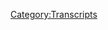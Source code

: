 {{Transcript
    | title         = [[581: June 3, 2003]]
    | caption       = [https://knowledgefight.libsyn.com/581-june-3-2003 Listen to this episode on Libsyn]
    | episodeNumber = [[581: June 3, 2003|581]]
    | length        = 00:46:55
}}

{{MessageBox
    | header     = Warning: Bot Generated Content
    | text       = This transcript was automatically generated by transcription software and likely contains many mistakes and misattributions. Please check the audio for definitive quotes, attribution, and context.
    | image      = N3yvass4myg91.webp
    | imagewidth = 50px
    | id         = warning
}}

{{TranscriptBlock
    | name      = Unknown Speaker
    | timestamp = 00:00:00.000
    | text      = N-N-N-N-N-N-N-N-Knowledge Fight
}}

{{TranscriptBlock
    | name      = Unknown Speaker
    | timestamp = 00:00:12.960
    | text      = Dan and Jordan, I am sweating.
}}

{{TranscriptBlock
    | name      = Unknown Speaker
    | timestamp = 00:00:19.600
    | text      = Knowledgefight.com, it's time to pray.
}}

{{TranscriptBlock
    | name      = Unknown Speaker
    | timestamp = 00:00:21.399
    | text      = I have great respect for knowledgefight, knowledgefight.
}}

{{TranscriptBlock
    | name      = Unknown Speaker
    | timestamp = 00:00:25.199
    | text      = I'm sick of them posing as if they're the good guys, saying we are the bad guys.
}}

{{TranscriptBlock
    | name      = Unknown Speaker
    | timestamp = 00:00:29.359
    | text      = N-N-N-N-N-Knowledge Fight.
}}

{{TranscriptBlock
    | name      = Unknown Speaker
    | timestamp = 00:00:30.359
    | text      = Dan and Jordan, Knowledgefight.
}}

{{TranscriptBlock
    | name      = Unknown Speaker
    | timestamp = 00:00:31.359
    | text      = Riddle her, riddle her, riddle her.
}}

{{TranscriptBlock
    | name      = Unknown Speaker
    | timestamp = 00:00:32.359
    | text      = I need, I need money.
}}

{{TranscriptBlock
    | name      = Unknown Speaker
    | timestamp = 00:00:33.359
    | text      = Riddle her, riddle her, riddle her.
}}

{{TranscriptBlock
    | name      = Unknown Speaker
    | timestamp = 00:00:34.359
    | text      = Andy and Candace, Andy and Candace.
}}

{{TranscriptBlock
    | name      = Unknown Speaker
    | timestamp = 00:00:35.359
    | text      = Stop it.
}}

{{TranscriptBlock
    | name      = Unknown Speaker
    | timestamp = 00:00:36.359
    | text      = Andy and Candace, Andy and Candace.
}}

{{TranscriptBlock
    | name      = Unknown Speaker
    | timestamp = 00:00:37.359
    | text      = It's time to pray.
}}

{{TranscriptBlock
    | name      = Unknown Speaker
    | timestamp = 00:00:38.359
    | text      = Andy and Candace, you're on the air.
}}

{{TranscriptBlock
    | name      = Unknown Speaker
    | timestamp = 00:00:39.359
    | text      = Thanks for holding.
}}

{{TranscriptBlock
    | name      = Unknown Speaker
    | timestamp = 00:00:40.359
    | text      = Hello Alex, I'm a first time caller, I'm a huge fan.
}}

{{TranscriptBlock
    | name      = Unknown Speaker
    | timestamp = 00:00:41.359
    | text      = I love your work.
}}

{{TranscriptBlock
    | name      = Unknown Speaker
    | timestamp = 00:00:42.359
    | text      = Knowledgefight.
}}

{{TranscriptBlock
    | name      = Unknown Speaker
    | timestamp = 00:00:43.359
    | text      = N-N-N-N-N-Knowledgefight.com.
}}

{{TranscriptBlock
    | name      = Unknown Speaker
    | timestamp = 00:00:44.359
    | text      = I love you.
}}

{{TranscriptBlock
    | name      = Unknown Speaker
    | timestamp = 00:00:59.359
    | text      = Hey everybody.
}}

{{TranscriptBlock
    | name      = Unknown Speaker
    | timestamp = 00:01:00.359
    | text      = Welcome back to Knowledgefight.
}}

{{TranscriptBlock
    | name      = Unknown Speaker
    | timestamp = 00:01:01.359
    | text      = I'm Dan.
}}

{{TranscriptBlock
    | name      = Unknown Speaker
    | timestamp = 00:01:02.359
    | text      = I'm Jordan.
}}

{{TranscriptBlock
    | name      = Unknown Speaker
    | timestamp = 00:01:03.359
    | text      = We're a couple dudes.
}}

{{TranscriptBlock
    | name      = Unknown Speaker
    | timestamp = 00:01:04.359
    | text      = Like to sit around, worship at the altar of Selene and talk a little bit about Alex Jones.
}}

{{TranscriptBlock
    | name      = Unknown Speaker
    | timestamp = 00:01:06.519
    | text      = Oh indeed we are, Dan.
}}

{{TranscriptBlock
    | name      = Unknown Speaker
    | timestamp = 00:01:08.000
    | text      = Hey.
}}

{{TranscriptBlock
    | name      = Unknown Speaker
    | timestamp = 00:01:09.000
    | text      = Dan.
}}

{{TranscriptBlock
    | name      = Unknown Speaker
    | timestamp = 00:01:10.000
    | text      = What's up?
}}

{{TranscriptBlock
    | name      = Unknown Speaker
    | timestamp = 00:01:11.000
    | text      = What's your bright spot today?
}}

{{TranscriptBlock
    | name      = Unknown Speaker
    | timestamp = 00:01:12.000
    | text      = The bright spot is that the family of Selene's adopted children continues to grow.
}}

{{TranscriptBlock
    | name      = Unknown Speaker
    | timestamp = 00:01:16.799
    | text      = What?
}}

{{TranscriptBlock
    | name      = Unknown Speaker
    | timestamp = 00:01:17.799
    | text      = As Ashley has sent an adoption of a snow leopard.
}}

{{TranscriptBlock
    | name      = Unknown Speaker
    | timestamp = 00:01:22.120
    | text      = Thank you.
}}

{{TranscriptBlock
    | name      = Unknown Speaker
    | timestamp = 00:01:23.120
    | text      = So now we've got a snow leopard.
}}

{{TranscriptBlock
    | name      = Unknown Speaker
    | timestamp = 00:01:25.120
    | text      = That's amazing.
}}

{{TranscriptBlock
    | name      = Unknown Speaker
    | timestamp = 00:01:26.120
    | text      = A baby elephant.
}}

{{TranscriptBlock
    | name      = Unknown Speaker
    | timestamp = 00:01:27.120
    | text      = Oh.
}}

{{TranscriptBlock
    | name      = Unknown Speaker
    | timestamp = 00:01:28.120
    | text      = A whale.
}}

{{TranscriptBlock
    | name      = Unknown Speaker
    | timestamp = 00:01:29.120
    | text      = That's so good.
}}

{{TranscriptBlock
    | name      = Unknown Speaker
    | timestamp = 00:01:30.120
    | text      = You're gonna need to do, you're gonna, here's the problem with animal drops and Alex.
}}

{{TranscriptBlock
    | name      = Unknown Speaker
    | timestamp = 00:01:33.000
    | text      = Oh and a quokka.
}}

{{TranscriptBlock
    | name      = Unknown Speaker
    | timestamp = 00:01:34.000
    | text      = Quokka.
}}

{{TranscriptBlock
    | name      = Unknown Speaker
    | timestamp = 00:01:35.000
    | text      = Yeah of course, it's pronounced quokka.
}}

{{TranscriptBlock
    | name      = Unknown Speaker
    | timestamp = 00:01:36.000
    | text      = Yeah.
}}

{{TranscriptBlock
    | name      = Unknown Speaker
    | timestamp = 00:01:37.000
    | text      = The problem is all of Alex's animal drop related stuff would be like, I killed this dog.
}}

{{TranscriptBlock
    | name      = Unknown Speaker
    | timestamp = 00:01:40.640
    | text      = Right.
}}

{{TranscriptBlock
    | name      = Unknown Speaker
    | timestamp = 00:01:41.640
    | text      = And that's not what we want for our wildlife thing.
}}

{{TranscriptBlock
    | name      = Unknown Speaker
    | timestamp = 00:01:43.519
    | text      = No, no, no.
}}

{{TranscriptBlock
    | name      = Unknown Speaker
    | timestamp = 00:01:44.519
    | text      = It gives the entirely wrong message.
}}

{{TranscriptBlock
    | name      = Unknown Speaker
    | timestamp = 00:01:46.159
    | text      = Yes.
}}

{{TranscriptBlock
    | name      = Unknown Speaker
    | timestamp = 00:01:47.159
    | text      = But I'm very excited about this extended family that is growing.
}}

{{TranscriptBlock
    | name      = Unknown Speaker
    | timestamp = 00:01:50.680
    | text      = Snow leopard.
}}

{{TranscriptBlock
    | name      = Unknown Speaker
    | timestamp = 00:01:51.680
    | text      = Snow leopard.
}}

{{TranscriptBlock
    | name      = Unknown Speaker
    | timestamp = 00:01:52.680
    | text      = Very adorable.
}}

{{TranscriptBlock
    | name      = Unknown Speaker
    | timestamp = 00:01:53.680
    | text      = Beautiful.
}}

{{TranscriptBlock
    | name      = Unknown Speaker
    | timestamp = 00:01:54.680
    | text      = Big cat.
}}

{{TranscriptBlock
    | name      = Unknown Speaker
    | timestamp = 00:01:55.680
    | text      = Yeah.
}}

{{TranscriptBlock
    | name      = Unknown Speaker
    | timestamp = 00:01:56.680
    | text      = Absolutely.
}}

{{TranscriptBlock
    | name      = Unknown Speaker
    | timestamp = 00:01:57.680
    | text      = What's your bright spot?
}}

{{TranscriptBlock
    | name      = Unknown Speaker
    | timestamp = 00:01:58.680
    | text      = My bright spot, Dan, is my partner and I are headed to scenic Oregon.
}}

{{TranscriptBlock
    | name      = Unknown Speaker
    | timestamp = 00:02:01.920
    | text      = We're gonna head up and.
}}

{{TranscriptBlock
    | name      = Unknown Speaker
    | timestamp = 00:02:02.920
    | text      = Great time to.
}}

{{TranscriptBlock
    | name      = Unknown Speaker
    | timestamp = 00:02:03.920
    | text      = Yeah, no, we were thinking it's really hot here but it wasn't on fire.
}}

{{TranscriptBlock
    | name      = Unknown Speaker
    | timestamp = 00:02:07.719
    | text      = Right.
}}

{{TranscriptBlock
    | name      = Unknown Speaker
    | timestamp = 00:02:08.719
    | text      = So we were like, let's go to where it's on fire.
}}

{{TranscriptBlock
    | name      = Unknown Speaker
    | timestamp = 00:02:10.639
    | text      = You know, like a real one.
}}

{{TranscriptBlock
    | name      = Unknown Speaker
    | timestamp = 00:02:12.680
    | text      = You pick your traveling times.
}}

{{TranscriptBlock
    | name      = Unknown Speaker
    | timestamp = 00:02:16.080
    | text      = Interestingly.
}}

{{TranscriptBlock
    | name      = Unknown Speaker
    | timestamp = 00:02:17.080
    | text      = Yes.
}}

{{TranscriptBlock
    | name      = Unknown Speaker
    | timestamp = 00:02:18.080
    | text      = Yeah, yeah, yeah, yeah.
}}

{{TranscriptBlock
    | name      = Unknown Speaker
    | timestamp = 00:02:19.080
    | text      = That should be fun.
}}

{{TranscriptBlock
    | name      = Unknown Speaker
    | timestamp = 00:02:20.080
    | text      = Have you been to the West Coast?
}}

{{TranscriptBlock
    | name      = Unknown Speaker
    | timestamp = 00:02:21.080
    | text      = I have been, we've been to the West Coast but not the Northwest, not the Pacific Northwest.
}}

{{TranscriptBlock
    | name      = Unknown Speaker
    | timestamp = 00:02:24.520
    | text      = Okay.
}}

{{TranscriptBlock
    | name      = Unknown Speaker
    | timestamp = 00:02:25.520
    | text      = It is a bit different.
}}

{{TranscriptBlock
    | name      = Unknown Speaker
    | timestamp = 00:02:26.520
    | text      = Yeah.
}}

{{TranscriptBlock
    | name      = Unknown Speaker
    | timestamp = 00:02:27.520
    | text      = Along the north end, more south ends of the West Coast, very different sort of wildlife,
}}

{{TranscriptBlock
    | name      = Unknown Speaker
    | timestamp = 00:02:34.039
    | text      = different landscape.
}}

{{TranscriptBlock
    | name      = Unknown Speaker
    | timestamp = 00:02:35.039
    | text      = Yeah, yeah, yeah.
}}

{{TranscriptBlock
    | name      = Unknown Speaker
    | timestamp = 00:02:36.039
    | text      = We're doing that, we're trying to, we're gonna go adventure all around the whole place.
}}

{{TranscriptBlock
    | name      = Unknown Speaker
    | timestamp = 00:02:39.419
    | text      = We're gonna go to the coast, we're gonna go, we're staying in a tree house.
}}

{{TranscriptBlock
    | name      = Unknown Speaker
    | timestamp = 00:02:42.639
    | text      = Oh, wow.
}}

{{TranscriptBlock
    | name      = Unknown Speaker
    | timestamp = 00:02:43.639
    | text      = In the middle of nowhere, like real unplug, that kind of shit, like in the middle of nowhere,
}}

{{TranscriptBlock
    | name      = Unknown Speaker
    | timestamp = 00:02:47.659
    | text      = so I'm gonna whine the whole time.
}}

{{TranscriptBlock
    | name      = Unknown Speaker
    | timestamp = 00:02:49.479
    | text      = Sure.
}}

{{TranscriptBlock
    | name      = Unknown Speaker
    | timestamp = 00:02:50.479
    | text      = About how I don't have all my electronic tools.
}}

{{TranscriptBlock
    | name      = Unknown Speaker
    | timestamp = 00:02:52.639
    | text      = I wish I could play games.
}}

{{TranscriptBlock
    | name      = Unknown Speaker
    | timestamp = 00:02:57.719
    | text      = But it's going to be a very exciting adventure.
}}

{{TranscriptBlock
    | name      = Unknown Speaker
    | timestamp = 00:03:00.240
    | text      = Yeah, I'm thrilled for you and a little bit jealous because, you know, I like to be in
}}

{{TranscriptBlock
    | name      = Unknown Speaker
    | timestamp = 00:03:04.639
    | text      = the woods.
}}

{{TranscriptBlock
    | name      = Unknown Speaker
    | timestamp = 00:03:05.639
    | text      = I know, I know.
}}

{{TranscriptBlock
    | name      = Unknown Speaker
    | timestamp = 00:03:06.639
    | text      = I hope you all have a great time.
}}

{{TranscriptBlock
    | name      = Unknown Speaker
    | timestamp = 00:03:09.520
    | text      = And unfortunately, that leads us into a little bit of an admin-based conversation.
}}

{{TranscriptBlock
    | name      = Unknown Speaker
    | timestamp = 00:03:14.759
    | text      = There we go.
}}

{{TranscriptBlock
    | name      = Unknown Speaker
    | timestamp = 00:03:15.800
    | text      = This trip of yours snuck up on me a little bit.
}}

{{TranscriptBlock
    | name      = Unknown Speaker
    | timestamp = 00:03:19.439
    | text      = Yeah, me too.
}}

{{TranscriptBlock
    | name      = Unknown Speaker
    | timestamp = 00:03:22.759
    | text      = Time has a certain way of being that way.
}}

{{TranscriptBlock
    | name      = Unknown Speaker
    | timestamp = 00:03:25.919
    | text      = And I had wanted to, I knew that you were gonna go on this trip, and I'd wanted to record
}}

{{TranscriptBlock
    | name      = Unknown Speaker
    | timestamp = 00:03:30.680
    | text      = episodes in advance in order to make sure that we could keep the ball rolling and what
}}

{{TranscriptBlock
    | name      = Unknown Speaker
    | timestamp = 00:03:34.680
    | text      = have you, but the reality is between my toe surgery and feeling bad and then not feeling
}}

{{TranscriptBlock
    | name      = Unknown Speaker
    | timestamp = 00:03:43.479
    | text      = bad and then now guess what, surprise, I feel like shit again.
}}

{{TranscriptBlock
    | name      = Unknown Speaker
    | timestamp = 00:03:47.240
    | text      = There we go.
}}

{{TranscriptBlock
    | name      = Unknown Speaker
    | timestamp = 00:03:48.240
    | text      = I've been sick for the last couple of days.
}}

{{TranscriptBlock
    | name      = Unknown Speaker
    | timestamp = 00:03:51.199
    | text      = It's been really difficult, so we're just gonna be off.
}}

{{TranscriptBlock
    | name      = Unknown Speaker
    | timestamp = 00:03:53.599
    | text      = Yes, yeah, that's the plan.
}}

{{TranscriptBlock
    | name      = Unknown Speaker
    | timestamp = 00:03:55.800
    | text      = But there won't be a Friday episode unless some crazy inspiration strikes and I record
}}

{{TranscriptBlock
    | name      = Unknown Speaker
    | timestamp = 00:04:01.879
    | text      = something with a fill-in, Jordan, but otherwise, while you're gone, I'm going to be recovering.
}}

{{TranscriptBlock
    | name      = Unknown Speaker
    | timestamp = 00:04:09.680
    | text      = Please recover.
}}

{{TranscriptBlock
    | name      = Unknown Speaker
    | timestamp = 00:04:10.680
    | text      = I'm doing some admin work, I've got a couple of irons that I might heat up a tiny bit.
}}

{{TranscriptBlock
    | name      = Unknown Speaker
    | timestamp = 00:04:16.759
    | text      = Of course.
}}

{{TranscriptBlock
    | name      = Unknown Speaker
    | timestamp = 00:04:17.759
    | text      = Might take a Bic lighter to that.
}}

{{TranscriptBlock
    | name      = Unknown Speaker
    | timestamp = 00:04:20.079
    | text      = To that crack pipe.
}}

{{TranscriptBlock
    | name      = Unknown Speaker
    | timestamp = 00:04:21.600
    | text      = What?
}}

{{TranscriptBlock
    | name      = Unknown Speaker
    | timestamp = 00:04:22.600
    | text      = Huh?
}}

{{TranscriptBlock
    | name      = Unknown Speaker
    | timestamp = 00:04:23.600
    | text      = Is that not?
}}

{{TranscriptBlock
    | name      = Unknown Speaker
    | timestamp = 00:04:24.600
    | text      = In my mind, I was thinking more of an iron that you use to flatten your clothes.
}}

{{TranscriptBlock
    | name      = Unknown Speaker
    | timestamp = 00:04:29.720
    | text      = Right.
}}

{{TranscriptBlock
    | name      = Unknown Speaker
    | timestamp = 00:04:30.720
    | text      = To light it up with a Bic lighter.
}}

{{TranscriptBlock
    | name      = Unknown Speaker
    | timestamp = 00:04:32.240
    | text      = Because it's very efficient.
}}

{{TranscriptBlock
    | name      = Unknown Speaker
    | timestamp = 00:04:33.240
    | text      = Oh, okay.
}}

{{TranscriptBlock
    | name      = Unknown Speaker
    | timestamp = 00:04:34.240
    | text      = You went with a crack pipe.
}}

{{TranscriptBlock
    | name      = Unknown Speaker
    | timestamp = 00:04:35.240
    | text      = I went with a crack pipe.
}}

{{TranscriptBlock
    | name      = Unknown Speaker
    | timestamp = 00:04:36.240
    | text      = Great.
}}

{{TranscriptBlock
    | name      = Unknown Speaker
    | timestamp = 00:04:37.240
    | text      = I mean, I feel like that's better than cooking heroin in a spoon.
}}

{{TranscriptBlock
    | name      = Unknown Speaker
    | timestamp = 00:04:39.519
    | text      = I wasn't talking about cooking heroin, I was talking about heating up an iron.
}}

{{TranscriptBlock
    | name      = Unknown Speaker
    | timestamp = 00:04:43.439
    | text      = Right.
}}

{{TranscriptBlock
    | name      = Unknown Speaker
    | timestamp = 00:04:44.439
    | text      = Right.
}}

{{TranscriptBlock
    | name      = Unknown Speaker
    | timestamp = 00:04:45.439
    | text      = I forgot that part.
}}

{{TranscriptBlock
    | name      = Unknown Speaker
    | timestamp = 00:04:46.439
    | text      = Have fun in the woods.
}}

{{TranscriptBlock
    | name      = Unknown Speaker
    | timestamp = 00:04:47.439
    | text      = Well, I'll have a lot of heroin.
}}

{{TranscriptBlock
    | name      = Unknown Speaker
    | timestamp = 00:04:52.040
    | text      = Sure.
}}

{{TranscriptBlock
    | name      = Unknown Speaker
    | timestamp = 00:04:53.040
    | text      = So, Jordan, today we got an episode to go over and unfortunately, there's not a lot
}}

{{TranscriptBlock
    | name      = Unknown Speaker
    | timestamp = 00:04:59.759
    | text      = to talk about.
}}

{{TranscriptBlock
    | name      = Unknown Speaker
    | timestamp = 00:05:00.759
    | text      = There's a couple of important themes that I think run through this, but I do not have
}}

{{TranscriptBlock
    | name      = Unknown Speaker
    | timestamp = 00:05:04.439
    | text      = very many clips because...
}}

{{TranscriptBlock
    | name      = Unknown Speaker
    | timestamp = 00:05:05.959
    | text      = Not a lot of meat on this bone.
}}

{{TranscriptBlock
    | name      = Unknown Speaker
    | timestamp = 00:05:07.399
    | text      = Whoa, Nelly.
}}

{{TranscriptBlock
    | name      = Unknown Speaker
    | timestamp = 00:05:08.399
    | text      = No, so this is June 3rd, 2003, and going back in the past, because Alex has been a little
}}

{{TranscriptBlock
    | name      = Unknown Speaker
    | timestamp = 00:05:14.519
    | text      = bit disappointing in the present, I didn't really have much more to say.
}}

{{TranscriptBlock
    | name      = Unknown Speaker
    | timestamp = 00:05:17.439
    | text      = I don't want to just constantly talk about...
}}

{{TranscriptBlock
    | name      = Unknown Speaker
    | timestamp = 00:05:20.040
    | text      = How disappointing he is in the present.
}}

{{TranscriptBlock
    | name      = Unknown Speaker
    | timestamp = 00:05:21.560
    | text      = Well, and COVID stuff.
}}

{{TranscriptBlock
    | name      = Unknown Speaker
    | timestamp = 00:05:22.560
    | text      = I don't want to do that every single episode.
}}

{{TranscriptBlock
    | name      = Unknown Speaker
    | timestamp = 00:05:24.519
    | text      = Yeah, for sure.
}}

{{TranscriptBlock
    | name      = Unknown Speaker
    | timestamp = 00:05:25.519
    | text      = And there's things that really fascinate me about the past and there's things that I really
}}

{{TranscriptBlock
    | name      = Unknown Speaker
    | timestamp = 00:05:28.079
    | text      = want to learn more about, and if I have that option in front of me, certainly, if I'm also
}}

{{TranscriptBlock
    | name      = Unknown Speaker
    | timestamp = 00:05:34.800
    | text      = not feeling well, I would rather do that than...
}}

{{TranscriptBlock
    | name      = Unknown Speaker
    | timestamp = 00:05:37.360
    | text      = Totally.
}}

{{TranscriptBlock
    | name      = Unknown Speaker
    | timestamp = 00:05:38.360
    | text      = So I went back to this and it's just kind of, uh, bleh.
}}

{{TranscriptBlock
    | name      = Unknown Speaker
    | timestamp = 00:05:42.600
    | text      = Okay.
}}

{{TranscriptBlock
    | name      = Unknown Speaker
    | timestamp = 00:05:43.600
    | text      = It's not great.
}}

{{TranscriptBlock
    | name      = Unknown Speaker
    | timestamp = 00:05:46.040
    | text      = About an hour and 15, hour and 20 of this three-hour episode is Alex interviewing a
}}

{{TranscriptBlock
    | name      = Unknown Speaker
    | timestamp = 00:05:51.600
    | text      = family about a medical situation that makes almost no sense.
}}

{{TranscriptBlock
    | name      = Unknown Speaker
    | timestamp = 00:05:58.000
    | text      = Okay.
}}

{{TranscriptBlock
    | name      = Unknown Speaker
    | timestamp = 00:05:59.000
    | text      = It has to do with the mother getting a hepatitis test positive.
}}

{{TranscriptBlock
    | name      = Unknown Speaker
    | timestamp = 00:06:03.839
    | text      = She tested positive for hepatitis.
}}

{{TranscriptBlock
    | name      = Unknown Speaker
    | timestamp = 00:06:05.240
    | text      = Sure.
}}

{{TranscriptBlock
    | name      = Unknown Speaker
    | timestamp = 00:06:06.240
    | text      = And then something had to be done because she was giving birth, you know, because she
}}

{{TranscriptBlock
    | name      = Unknown Speaker
    | timestamp = 00:06:09.439
    | text      = had a child.
}}

{{TranscriptBlock
    | name      = Unknown Speaker
    | timestamp = 00:06:10.439
    | text      = Yeah.
}}

{{TranscriptBlock
    | name      = Unknown Speaker
    | timestamp = 00:06:11.439
    | text      = That's tough.
}}

{{TranscriptBlock
    | name      = Unknown Speaker
    | timestamp = 00:06:12.439
    | text      = Right.
}}

{{TranscriptBlock
    | name      = Unknown Speaker
    | timestamp = 00:06:13.439
    | text      = And then it turned out it might've been a false positive.
}}

{{TranscriptBlock
    | name      = Unknown Speaker
    | timestamp = 00:06:14.439
    | text      = Right.
}}

{{TranscriptBlock
    | name      = Unknown Speaker
    | timestamp = 00:06:15.439
    | text      = And this is a conspiracy somehow.
}}

{{TranscriptBlock
    | name      = Unknown Speaker
    | timestamp = 00:06:16.439
    | text      = Oh God.
}}

{{TranscriptBlock
    | name      = Unknown Speaker
    | timestamp = 00:06:17.439
    | text      = I don't know.
}}

{{TranscriptBlock
    | name      = Unknown Speaker
    | timestamp = 00:06:18.439
    | text      = Okay.
}}

{{TranscriptBlock
    | name      = Unknown Speaker
    | timestamp = 00:06:19.439
    | text      = Most of the stuff that sounds really nefarious about the interview breaks down to one of
}}

{{TranscriptBlock
    | name      = Unknown Speaker
    | timestamp = 00:06:23.959
    | text      = the, one of the reasons it's really difficult is because there's like four people on the
}}

{{TranscriptBlock
    | name      = Unknown Speaker
    | timestamp = 00:06:28.120
    | text      = line that Alex is talking to.
}}

{{TranscriptBlock
    | name      = Unknown Speaker
    | timestamp = 00:06:29.120
    | text      = Great.
}}

{{TranscriptBlock
    | name      = Unknown Speaker
    | timestamp = 00:06:30.120
    | text      = Great.
}}

{{TranscriptBlock
    | name      = Unknown Speaker
    | timestamp = 00:06:31.120
    | text      = Great.
}}

{{TranscriptBlock
    | name      = Unknown Speaker
    | timestamp = 00:06:32.120
    | text      = Like the mom, the dad, the grandma, and a doctor, who I think is their aunt.
}}

{{TranscriptBlock
    | name      = Unknown Speaker
    | timestamp = 00:06:34.279
    | text      = Yeah.
}}

{{TranscriptBlock
    | name      = Unknown Speaker
    | timestamp = 00:06:35.279
    | text      = Yeah.
}}

{{TranscriptBlock
    | name      = Unknown Speaker
    | timestamp = 00:06:36.279
    | text      = It's just, it's nonsense.
}}

{{TranscriptBlock
    | name      = Unknown Speaker
    | timestamp = 00:06:37.279
    | text      = Everybody wants to hear a bad podcast.
}}

{{TranscriptBlock
    | name      = Unknown Speaker
    | timestamp = 00:06:38.680
    | text      = It's out of control.
}}

{{TranscriptBlock
    | name      = Unknown Speaker
    | timestamp = 00:06:40.399
    | text      = I couldn't handle it.
}}

{{TranscriptBlock
    | name      = Unknown Speaker
    | timestamp = 00:06:41.879
    | text      = And like the only thing that they say that even rises to the level of like, ah, I don't
}}

{{TranscriptBlock
    | name      = Unknown Speaker
    | timestamp = 00:06:46.199
    | text      = know about this is, uh, like one of them says that, uh, the nurse or the doctor was like,
}}

{{TranscriptBlock
    | name      = Unknown Speaker
    | timestamp = 00:06:52.279
    | text      = we don't want your money.
}}

{{TranscriptBlock
    | name      = Unknown Speaker
    | timestamp = 00:06:53.720
    | text      = We just want your first born child.
}}

{{TranscriptBlock
    | name      = Unknown Speaker
    | timestamp = 00:06:56.199
    | text      = Okay.
}}

{{TranscriptBlock
    | name      = Unknown Speaker
    | timestamp = 00:06:57.199
    | text      = All right.
}}

{{TranscriptBlock
    | name      = Unknown Speaker
    | timestamp = 00:06:59.199
    | text      = Okay.
}}

{{TranscriptBlock
    | name      = Unknown Speaker
    | timestamp = 00:07:00.199
    | text      = So we're bringing back orphan trains.
}}

{{TranscriptBlock
    | name      = Unknown Speaker
    | timestamp = 00:07:04.879
    | text      = Is that what's going on?
}}

{{TranscriptBlock
    | name      = Unknown Speaker
    | timestamp = 00:07:06.360
    | text      = And to me, I heard that and I thought, well, there's about a 5% chance this is someone
}}

{{TranscriptBlock
    | name      = Unknown Speaker
    | timestamp = 00:07:12.399
    | text      = making an awful joke.
}}

{{TranscriptBlock
    | name      = Unknown Speaker
    | timestamp = 00:07:14.000
    | text      = Yeah.
}}

{{TranscriptBlock
    | name      = Unknown Speaker
    | timestamp = 00:07:15.000
    | text      = Awful joke.
}}

{{TranscriptBlock
    | name      = Unknown Speaker
    | timestamp = 00:07:16.000
    | text      = Yeah.
}}

{{TranscriptBlock
    | name      = Unknown Speaker
    | timestamp = 00:07:17.000
    | text      = That's a bad one.
}}

{{TranscriptBlock
    | name      = Unknown Speaker
    | timestamp = 00:07:18.000
    | text      = About a 95% chance this was misheard.
}}

{{TranscriptBlock
    | name      = Unknown Speaker
    | timestamp = 00:07:19.000
    | text      = And it was them saying, we don't want your money.
}}

{{TranscriptBlock
    | name      = Unknown Speaker
    | timestamp = 00:07:21.480
    | text      = We want your first born child to be healthy.
}}

{{TranscriptBlock
    | name      = Unknown Speaker
    | timestamp = 00:07:23.399
    | text      = Yes.
}}

{{TranscriptBlock
    | name      = Unknown Speaker
    | timestamp = 00:07:24.399
    | text      = To be born safe.
}}

{{TranscriptBlock
    | name      = Unknown Speaker
    | timestamp = 00:07:25.399
    | text      = Yes.
}}

{{TranscriptBlock
    | name      = Unknown Speaker
    | timestamp = 00:07:26.399
    | text      = To be alive.
}}

{{TranscriptBlock
    | name      = Unknown Speaker
    | timestamp = 00:07:27.399
    | text      = Yeah.
}}

{{TranscriptBlock
    | name      = Unknown Speaker
    | timestamp = 00:07:28.399
    | text      = We're focused on the health outcomes.
}}

{{TranscriptBlock
    | name      = Unknown Speaker
    | timestamp = 00:07:29.399
    | text      = Yes.
}}

{{TranscriptBlock
    | name      = Unknown Speaker
    | timestamp = 00:07:30.399
    | text      = The money's not...
}}

{{TranscriptBlock
    | name      = Unknown Speaker
    | timestamp = 00:07:31.399
    | text      = We want what's best for your child.
}}

{{TranscriptBlock
    | name      = Unknown Speaker
    | timestamp = 00:07:32.399
    | text      = Exactly.
}}

{{TranscriptBlock
    | name      = Unknown Speaker
    | timestamp = 00:07:33.399
    | text      = We're not trying to get rich off your...
}}

{{TranscriptBlock
    | name      = Unknown Speaker
    | timestamp = 00:07:34.399
    | text      = The nurse isn't like, hey man, I'm going to need, I'm going to need this up front.
}}

{{TranscriptBlock
    | name      = Unknown Speaker
    | timestamp = 00:07:36.240
    | text      = Yeah.
}}

{{TranscriptBlock
    | name      = Unknown Speaker
    | timestamp = 00:07:37.240
    | text      = Yeah.
}}

{{TranscriptBlock
    | name      = Unknown Speaker
    | timestamp = 00:07:38.240
    | text      = Yeah.
}}

{{TranscriptBlock
    | name      = Unknown Speaker
    | timestamp = 00:07:39.240
    | text      = And so they keep circling around this and Alex keeps pointing it out and I was just,
}}

{{TranscriptBlock
    | name      = Unknown Speaker
    | timestamp = 00:07:40.920
    | text      = I was listening to it like, oh my God, this is just nothing.
}}

{{TranscriptBlock
    | name      = Unknown Speaker
    | timestamp = 00:07:44.279
    | text      = It's just, just...
}}

{{TranscriptBlock
    | name      = Unknown Speaker
    | timestamp = 00:07:45.920
    | text      = That's brutal.
}}

{{TranscriptBlock
    | name      = Unknown Speaker
    | timestamp = 00:07:46.920
    | text      = Um, and so, uh, yeah, I mean, you know, when you got a three hour episode and you got an
}}

{{TranscriptBlock
    | name      = Unknown Speaker
    | timestamp = 00:07:51.360
    | text      = hour and 20, it's nothing.
}}

{{TranscriptBlock
    | name      = Unknown Speaker
    | timestamp = 00:07:53.480
    | text      = Nothing.
}}

{{TranscriptBlock
    | name      = Unknown Speaker
    | timestamp = 00:07:54.480
    | text      = Well, here we go.
}}

{{TranscriptBlock
    | name      = Unknown Speaker
    | timestamp = 00:07:56.480
    | text      = So we'll get down to business on this here, Jordan.
}}

{{TranscriptBlock
    | name      = Unknown Speaker
    | timestamp = 00:07:58.680
    | text      = But before we do, let's take a little moment to say thank you to some folks who've signed
}}

{{TranscriptBlock
    | name      = Unknown Speaker
    | timestamp = 00:08:01.560
    | text      = up and are supporting the show.
}}

{{TranscriptBlock
    | name      = Unknown Speaker
    | timestamp = 00:08:02.560
    | text      = Oh, that's a great idea.
}}

{{TranscriptBlock
    | name      = Unknown Speaker
    | timestamp = 00:08:03.800
    | text      = So first, gentleman scholar signs in San Francisco.
}}

{{TranscriptBlock
    | name      = Unknown Speaker
    | timestamp = 00:08:06.480
    | text      = Thank you so much.
}}

{{TranscriptBlock
    | name      = Unknown Speaker
    | timestamp = 00:08:07.480
    | text      = You are now a policy wonk.
}}

{{TranscriptBlock
    | name      = Unknown Speaker
    | timestamp = 00:08:08.480
    | text      = I'm a policy wonk.
}}

{{TranscriptBlock
    | name      = Unknown Speaker
    | timestamp = 00:08:09.480
    | text      = Thank you very much.
}}

{{TranscriptBlock
    | name      = Unknown Speaker
    | timestamp = 00:08:10.480
    | text      = Thank you.
}}

{{TranscriptBlock
    | name      = Unknown Speaker
    | timestamp = 00:08:11.480
    | text      = Next, Jordan disgustingly saying what at Nick Fuentes is better than his laugh.
}}

{{TranscriptBlock
    | name      = Unknown Speaker
    | timestamp = 00:08:14.519
    | text      = Thank you so much.
}}

{{TranscriptBlock
    | name      = Unknown Speaker
    | timestamp = 00:08:15.519
    | text      = You are now a policy wonk.
}}

{{TranscriptBlock
    | name      = Unknown Speaker
    | timestamp = 00:08:16.519
    | text      = I'm a policy wonk.
}}

{{TranscriptBlock
    | name      = Unknown Speaker
    | timestamp = 00:08:17.519
    | text      = What?
}}

{{TranscriptBlock
    | name      = Unknown Speaker
    | timestamp = 00:08:18.519
    | text      = Apparently you disgustingly said what at Nick Fuentes.
}}

{{TranscriptBlock
    | name      = Unknown Speaker
    | timestamp = 00:08:22.079
    | text      = That sounds like something I do.
}}

{{TranscriptBlock
    | name      = Unknown Speaker
    | timestamp = 00:08:23.680
    | text      = It does.
}}

{{TranscriptBlock
    | name      = Unknown Speaker
    | timestamp = 00:08:24.680
    | text      = Thank you.
}}

{{TranscriptBlock
    | name      = Unknown Speaker
    | timestamp = 00:08:25.680
    | text      = Next, Rabbi Dave.
}}

{{TranscriptBlock
    | name      = Unknown Speaker
    | timestamp = 00:08:26.680
    | text      = Thank you so much.
}}

{{TranscriptBlock
    | name      = Unknown Speaker
    | timestamp = 00:08:27.680
    | text      = You are now a policy wonk.
}}

{{TranscriptBlock
    | name      = Unknown Speaker
    | timestamp = 00:08:28.680
    | text      = I'm a policy wonk.
}}

{{TranscriptBlock
    | name      = Unknown Speaker
    | timestamp = 00:08:29.680
    | text      = Thanks, Rabbi Dave.
}}

{{TranscriptBlock
    | name      = Unknown Speaker
    | timestamp = 00:08:30.680
    | text      = Thank you.
}}

{{TranscriptBlock
    | name      = Unknown Speaker
    | timestamp = 00:08:31.680
    | text      = Next, Jordan, but not that one.
}}

{{TranscriptBlock
    | name      = Unknown Speaker
    | timestamp = 00:08:32.679
    | text      = The one that makes beer by the river.
}}

{{TranscriptBlock
    | name      = Unknown Speaker
    | timestamp = 00:08:33.679
    | text      = Thank you so much.
}}

{{TranscriptBlock
    | name      = Unknown Speaker
    | timestamp = 00:08:34.679
    | text      = You are now a policy wonk.
}}

{{TranscriptBlock
    | name      = Unknown Speaker
    | timestamp = 00:08:35.679
    | text      = I'm a policy wonk.
}}

{{TranscriptBlock
    | name      = Unknown Speaker
    | timestamp = 00:08:36.679
    | text      = Thank you very much.
}}

{{TranscriptBlock
    | name      = Unknown Speaker
    | timestamp = 00:08:37.679
    | text      = Thank you.
}}

{{TranscriptBlock
    | name      = Unknown Speaker
    | timestamp = 00:08:38.679
    | text      = Next, hot single rainbow dildo butt monkeys in your area.
}}

{{TranscriptBlock
    | name      = Unknown Speaker
    | timestamp = 00:08:40.000
    | text      = Thank you so much.
}}

{{TranscriptBlock
    | name      = Unknown Speaker
    | timestamp = 00:08:41.000
    | text      = You are now a policy wonk.
}}

{{TranscriptBlock
    | name      = Unknown Speaker
    | timestamp = 00:08:42.000
    | text      = I'm a policy wonk.
}}

{{TranscriptBlock
    | name      = Unknown Speaker
    | timestamp = 00:08:44.120
    | text      = I just wish more people would say rainbow dildo butt monkey in like just drop it in
}}

{{TranscriptBlock
    | name      = Unknown Speaker
    | timestamp = 00:08:48.039
    | text      = any conversation you can.
}}

{{TranscriptBlock
    | name      = Unknown Speaker
    | timestamp = 00:08:50.159
    | text      = Any conversation you can.
}}

{{TranscriptBlock
    | name      = Unknown Speaker
    | timestamp = 00:08:51.360
    | text      = Thank you.
}}

{{TranscriptBlock
    | name      = Unknown Speaker
    | timestamp = 00:08:52.360
    | text      = And then finally, technocrat, come to Blue Ridge Rock Festival.
}}

{{TranscriptBlock
    | name      = Unknown Speaker
    | timestamp = 00:08:56.679
    | text      = Thank you so much.
}}

{{TranscriptBlock
    | name      = Unknown Speaker
    | timestamp = 00:08:57.679
    | text      = You are now technocrat.
}}

{{TranscriptBlock
    | name      = Unknown Speaker
    | timestamp = 00:08:58.679
    | text      = I'm a policy wonk.
}}

{{TranscriptBlock
    | name      = Unknown Speaker
    | timestamp = 00:08:59.679
    | text      = Crikey, mate.
}}

{{TranscriptBlock
    | name      = Unknown Speaker
    | timestamp = 00:09:00.679
    | text      = That's fantastic.
}}

{{TranscriptBlock
    | name      = Unknown Speaker
    | timestamp = 00:09:01.679
    | text      = Have yourself a brew.
}}

{{TranscriptBlock
    | name      = Unknown Speaker
    | timestamp = 00:09:02.679
    | text      = How's your 401k doing, bro?
}}

{{TranscriptBlock
    | name      = Unknown Speaker
    | timestamp = 00:09:04.240
    | text      = All right.
}}

{{TranscriptBlock
    | name      = Unknown Speaker
    | timestamp = 00:09:05.240
    | text      = We got to go full tilt boogie on this Watson.
}}

{{TranscriptBlock
    | name      = Unknown Speaker
    | timestamp = 00:09:06.639
    | text      = All right.
}}

{{TranscriptBlock
    | name      = Unknown Speaker
    | timestamp = 00:09:07.639
    | text      = Let's just get down to business.
}}

{{TranscriptBlock
    | name      = Unknown Speaker
    | timestamp = 00:09:08.639
    | text      = We ain't making that money off that heroin.
}}

{{TranscriptBlock
    | name      = Unknown Speaker
    | timestamp = 00:09:10.559
    | text      = Why are you pimps so good?
}}

{{TranscriptBlock
    | name      = Unknown Speaker
    | timestamp = 00:09:12.480
    | text      = My neck is freakishly large.
}}

{{TranscriptBlock
    | name      = Unknown Speaker
    | timestamp = 00:09:14.120
    | text      = I declare info war on you.
}}

{{TranscriptBlock
    | name      = Unknown Speaker
    | timestamp = 00:09:17.200
    | text      = This honestly is not sponsored content.
}}

{{TranscriptBlock
    | name      = Unknown Speaker
    | timestamp = 00:09:19.679
    | text      = Okay, good.
}}

{{TranscriptBlock
    | name      = Unknown Speaker
    | timestamp = 00:09:21.679
    | text      = I was waiting for the next episode where we're like, all right, and the next technocrat is
}}

{{TranscriptBlock
    | name      = Unknown Speaker
    | timestamp = 00:09:26.000
    | text      = everybody drink Pepsi.
}}

{{TranscriptBlock
    | name      = Unknown Speaker
    | timestamp = 00:09:27.519
    | text      = God damn it.
}}

{{TranscriptBlock
    | name      = Unknown Speaker
    | timestamp = 00:09:28.519
    | text      = God damn it.
}}

{{TranscriptBlock
    | name      = Unknown Speaker
    | timestamp = 00:09:30.840
    | text      = I reserve the right to say whatever I want about this festival.
}}

{{TranscriptBlock
    | name      = Unknown Speaker
    | timestamp = 00:09:37.240
    | text      = I was looking over the lineup.
}}

{{TranscriptBlock
    | name      = Unknown Speaker
    | timestamp = 00:09:39.759
    | text      = What do we got?
}}

{{TranscriptBlock
    | name      = Unknown Speaker
    | timestamp = 00:09:40.759
    | text      = I haven't studied this lineup, but we got Tech N9ne on there from Kansas City.
}}

{{TranscriptBlock
    | name      = Unknown Speaker
    | timestamp = 00:09:44.559
    | text      = Sure.
}}

{{TranscriptBlock
    | name      = Unknown Speaker
    | timestamp = 00:09:45.559
    | text      = Tech N9ne.
}}

{{TranscriptBlock
    | name      = Unknown Speaker
    | timestamp = 00:09:47.600
    | text      = I've scrolled way too far down.
}}

{{TranscriptBlock
    | name      = Unknown Speaker
    | timestamp = 00:09:50.600
    | text      = They got headliners of Rob Zombie, director of Halloween movies.
}}

{{TranscriptBlock
    | name      = Unknown Speaker
    | timestamp = 00:09:55.399
    | text      = All right.
}}

{{TranscriptBlock
    | name      = Unknown Speaker
    | timestamp = 00:09:56.399
    | text      = I was going to go with House of 1000 Corpses.
}}

{{TranscriptBlock
    | name      = Unknown Speaker
    | timestamp = 00:09:58.799
    | text      = Limp Bizkit.
}}

{{TranscriptBlock
    | name      = Unknown Speaker
    | timestamp = 00:09:59.799
    | text      = Limp Bizkit.
}}

{{TranscriptBlock
    | name      = Unknown Speaker
    | timestamp = 00:10:00.799
    | text      = Limp Bizkit.
}}

{{TranscriptBlock
    | name      = Unknown Speaker
    | timestamp = 00:10:01.799
    | text      = Limp Bizkit.
}}

{{TranscriptBlock
    | name      = Unknown Speaker
    | timestamp = 00:10:02.799
    | text      = Is that a cover band?
}}

{{TranscriptBlock
    | name      = Unknown Speaker
    | timestamp = 00:10:03.799
    | text      = I didn't know that they were still a unit.
}}

{{TranscriptBlock
    | name      = Unknown Speaker
    | timestamp = 00:10:06.080
    | text      = I thought they were all dead.
}}

{{TranscriptBlock
    | name      = Unknown Speaker
    | timestamp = 00:10:07.519
    | text      = No.
}}

{{TranscriptBlock
    | name      = Unknown Speaker
    | timestamp = 00:10:08.519
    | text      = Fred Durst is like a TV director now, weirdly enough.
}}

{{TranscriptBlock
    | name      = Unknown Speaker
    | timestamp = 00:10:10.320
    | text      = No, you just know that because I keep bringing up that he directed an episode of House.
}}

{{TranscriptBlock
    | name      = Unknown Speaker
    | timestamp = 00:10:13.799
    | text      = Exactly.
}}

{{TranscriptBlock
    | name      = Unknown Speaker
    | timestamp = 00:10:14.799
    | text      = That's all I know.
}}

{{TranscriptBlock
    | name      = Unknown Speaker
    | timestamp = 00:10:16.519
    | text      = He also directed that movie with Ice Cube, where there was a young girl who played football.
}}

{{TranscriptBlock
    | name      = Unknown Speaker
    | timestamp = 00:10:21.559
    | text      = Oh, are we there yet?
}}

{{TranscriptBlock
    | name      = Unknown Speaker
    | timestamp = 00:10:23.159
    | text      = No.
}}

{{TranscriptBlock
    | name      = Unknown Speaker
    | timestamp = 00:10:24.159
    | text      = Are we there yet too?
}}

{{TranscriptBlock
    | name      = Unknown Speaker
    | timestamp = 00:10:25.159
    | text      = Are we still not there?
}}

{{TranscriptBlock
    | name      = Unknown Speaker
    | timestamp = 00:10:26.399
    | text      = That's right.
}}

{{TranscriptBlock
    | name      = Unknown Speaker
    | timestamp = 00:10:27.399
    | text      = Um, Bush.
}}

{{TranscriptBlock
    | name      = Unknown Speaker
    | timestamp = 00:10:28.759
    | text      = Just Bush?
}}

{{TranscriptBlock
    | name      = Unknown Speaker
    | timestamp = 00:10:29.759
    | text      = Bush is on the lineup.
}}

{{TranscriptBlock
    | name      = Unknown Speaker
    | timestamp = 00:10:30.759
    | text      = Uh, like, uh, Glycerine Bush?
}}

{{TranscriptBlock
    | name      = Unknown Speaker
    | timestamp = 00:10:32.759
    | text      = Yeah, Gavin Rosedale Bush.
}}

{{TranscriptBlock
    | name      = Unknown Speaker
    | timestamp = 00:10:35.000
    | text      = He was great in Constantine.
}}

{{TranscriptBlock
    | name      = Unknown Speaker
    | timestamp = 00:10:36.279
    | text      = It really launched his acting career.
}}

{{TranscriptBlock
    | name      = Unknown Speaker
    | timestamp = 00:10:37.759
    | text      = Yeah, I forgot that he was in that.
}}

{{TranscriptBlock
    | name      = Unknown Speaker
    | timestamp = 00:10:38.960
    | text      = Yeah, isn't that weird?
}}

{{TranscriptBlock
    | name      = Unknown Speaker
    | timestamp = 00:10:39.960
    | text      = Yep.
}}

{{TranscriptBlock
    | name      = Unknown Speaker
    | timestamp = 00:10:40.960
    | text      = Yeah, he was not great in it.
}}

{{TranscriptBlock
    | name      = Unknown Speaker
    | timestamp = 00:10:41.960
    | text      = Uh, yeah, so, uh, Luda, Ludacris, fresh off his appearance in Fast 9.
}}

{{TranscriptBlock
    | name      = Unknown Speaker
    | timestamp = 00:10:46.360
    | text      = Alright, F9?
}}

{{TranscriptBlock
    | name      = Unknown Speaker
    | timestamp = 00:10:47.360
    | text      = Hey!
}}

{{TranscriptBlock
    | name      = Unknown Speaker
    | timestamp = 00:10:48.360
    | text      = Man, Luda has fallen far if he's co-headlining with Bush.
}}

{{TranscriptBlock
    | name      = Unknown Speaker
    | timestamp = 00:10:51.320
    | text      = I don't think he's co-headlining.
}}

{{TranscriptBlock
    | name      = Unknown Speaker
    | timestamp = 00:10:52.320
    | text      = Ooh.
}}

{{TranscriptBlock
    | name      = Unknown Speaker
    | timestamp = 00:10:53.320
    | text      = He's a couple of rows down.
}}

{{TranscriptBlock
    | name      = Unknown Speaker
    | timestamp = 00:10:54.320
    | text      = Ooh, no, Luda!
}}

{{TranscriptBlock
    | name      = Unknown Speaker
    | timestamp = 00:10:56.440
    | text      = Special guest Steve-O.
}}

{{TranscriptBlock
    | name      = Unknown Speaker
    | timestamp = 00:10:57.440
    | text      = Cool.
}}

{{TranscriptBlock
    | name      = Unknown Speaker
    | timestamp = 00:10:58.440
    | text      = His plug may have not gone exactly as I'm tempted.
}}

{{TranscriptBlock
    | name      = Unknown Speaker
    | timestamp = 00:11:05.440
    | text      = I was backfired horribly!
}}

{{TranscriptBlock
    | name      = Unknown Speaker
    | timestamp = 00:11:07.440
    | text      = If you like those bands, you're already going.
}}

{{TranscriptBlock
    | name      = Unknown Speaker
    | timestamp = 00:11:12.879
    | text      = So Jordan, um, here we are, and, uh, there's one sort of prevailing narrative that goes
}}

{{TranscriptBlock
    | name      = Unknown Speaker
    | timestamp = 00:11:20.320
    | text      = throughout the large part of the show, and that is about Eric Rudolph, who, do you know,
}}

{{TranscriptBlock
    | name      = Unknown Speaker
    | timestamp = 00:11:25.879
    | text      = do you remember him?
}}

{{TranscriptBlock
    | name      = Unknown Speaker
    | timestamp = 00:11:26.879
    | text      = Uh, I remember the name.
}}

{{TranscriptBlock
    | name      = Unknown Speaker
    | timestamp = 00:11:27.879
    | text      = I don't remember exactly what he did.
}}

{{TranscriptBlock
    | name      = Unknown Speaker
    | timestamp = 00:11:29.440
    | text      = He was the guy who was the actual bomber at the Olympics in Atlanta.
}}

{{TranscriptBlock
    | name      = Unknown Speaker
    | timestamp = 00:11:33.440
    | text      = That's him!
}}

{{TranscriptBlock
    | name      = Unknown Speaker
    | timestamp = 00:11:34.440
    | text      = Yeah, yeah, yeah, yeah.
}}

{{TranscriptBlock
    | name      = Unknown Speaker
    | timestamp = 00:11:35.440
    | text      = 96!
}}

{{TranscriptBlock
    | name      = Unknown Speaker
    | timestamp = 00:11:36.440
    | text      = Cool is a name that people remember much more because he was the first, uh, suspect to that.
}}

{{TranscriptBlock
    | name      = Unknown Speaker
    | timestamp = 00:11:42.120
    | text      = Right, right.
}}

{{TranscriptBlock
    | name      = Unknown Speaker
    | timestamp = 00:11:43.120
    | text      = Had a very terrible time with that, it was very unfair.
}}

{{TranscriptBlock
    | name      = Unknown Speaker
    | timestamp = 00:11:46.120
    | text      = Really real bullshit.
}}

{{TranscriptBlock
    | name      = Unknown Speaker
    | timestamp = 00:11:47.879
    | text      = But Eric Rudolph is the actual person, he confessed, and, uh, boy, he had a lot of ideas
}}

{{TranscriptBlock
    | name      = Unknown Speaker
    | timestamp = 00:11:53.940
    | text      = that were fairly similar to Alex.
}}

{{TranscriptBlock
    | name      = Unknown Speaker
    | timestamp = 00:11:55.799
    | text      = It did, I do recall around this time many bombers had very similar ideas to Alex.
}}

{{TranscriptBlock
    | name      = Unknown Speaker
    | timestamp = 00:12:02.080
    | text      = So this, uh, conversation surrounding Eric Rudolph is happening, uh, in the press, and
}}

{{TranscriptBlock
    | name      = Unknown Speaker
    | timestamp = 00:12:09.360
    | text      = Alex is not very happy about this, because, uh, they are pointing out that Eric Rudolph
}}

{{TranscriptBlock
    | name      = Unknown Speaker
    | timestamp = 00:12:14.559
    | text      = is somebody who has a lot of ties to Christian identity type groups, and they seem to be
}}

{{TranscriptBlock
    | name      = Unknown Speaker
    | timestamp = 00:12:19.720
    | text      = the kind of beliefs that were motivating his, his bombing.
}}

{{TranscriptBlock
    | name      = Unknown Speaker
    | timestamp = 00:12:23.600
    | text      = Yeah, well, you know, it's good, because we saw it, we saw the real problem that it was
}}

{{TranscriptBlock
    | name      = Unknown Speaker
    | timestamp = 00:12:28.500
    | text      = going to be, we addressed it, and we focused on outreach efforts and education, and now
}}

{{TranscriptBlock
    | name      = Unknown Speaker
    | timestamp = 00:12:34.000
    | text      = we don't have to deal with this type of stuff anymore, right?
}}

{{TranscriptBlock
    | name      = Unknown Speaker
    | timestamp = 00:12:36.840
    | text      = So the thing, too, that you have to remember is that Eric Rudolph didn't just set off the
}}

{{TranscriptBlock
    | name      = Unknown Speaker
    | timestamp = 00:12:41.360
    | text      = bomb at Olympic Park, um, there was also multiple bombings of abortion clinics, and a, uh, gay
}}

{{TranscriptBlock
    | name      = Unknown Speaker
    | timestamp = 00:12:48.840
    | text      = bar that he bombed.
}}

{{TranscriptBlock
    | name      = Unknown Speaker
    | timestamp = 00:12:49.840
    | text      = So he got away with multiple bombings?
}}

{{TranscriptBlock
    | name      = Unknown Speaker
    | timestamp = 00:12:51.600
    | text      = Yes, he had committed other bombings in addition to this.
}}

{{TranscriptBlock
    | name      = Unknown Speaker
    | timestamp = 00:12:55.039
    | text      = Holy shit!
}}

{{TranscriptBlock
    | name      = Unknown Speaker
    | timestamp = 00:12:56.039
    | text      = I mean, he, I mean, I guess he got charged with everything, but, like, those are other
}}

{{TranscriptBlock
    | name      = Unknown Speaker
    | timestamp = 00:13:00.559
    | text      = things that are indicative of the reasons that he did the things he did, and even the,
}}

{{TranscriptBlock
    | name      = Unknown Speaker
    | timestamp = 00:13:06.120
    | text      = uh, Olympic bombing was motivated, uh, by- Multiculturalism, I guess, something along
}}

{{TranscriptBlock
    | name      = Unknown Speaker
    | timestamp = 00:13:10.799
    | text      = those lines.
}}

{{TranscriptBlock
    | name      = Unknown Speaker
    | timestamp = 00:13:11.799
    | text      = Somewhat, I mean, that's definitely a piece of it, but it is more, uh, virulent, anti-abortion,
}}

{{TranscriptBlock
    | name      = Unknown Speaker
    | timestamp = 00:13:16.120
    | text      = uh, activism.
}}

{{TranscriptBlock
    | name      = Unknown Speaker
    | timestamp = 00:13:17.120
    | text      = Right, right, right.
}}

{{TranscriptBlock
    | name      = Unknown Speaker
    | timestamp = 00:13:18.539
    | text      = The targets are the message.
}}

{{TranscriptBlock
    | name      = Unknown Speaker
    | timestamp = 00:13:20.080
    | text      = Sure.
}}

{{TranscriptBlock
    | name      = Unknown Speaker
    | timestamp = 00:13:21.080
    | text      = Oh, yeah.
}}

{{TranscriptBlock
    | name      = Unknown Speaker
    | timestamp = 00:13:22.080
    | text      = Oh, if you read his confession, yes, definitely.
}}

{{TranscriptBlock
    | name      = Unknown Speaker
    | timestamp = 00:13:24.080
    | text      = Yes, yeah, yeah, yeah.
}}

{{TranscriptBlock
    | name      = Unknown Speaker
    | timestamp = 00:13:25.080
    | text      = The socialist, uh, cultural mixing that goes into the Olympics, I wanted to embarrass them.
}}

{{TranscriptBlock
    | name      = Unknown Speaker
    | timestamp = 00:13:30.919
    | text      = There it goes.
}}

{{TranscriptBlock
    | name      = Unknown Speaker
    | timestamp = 00:13:31.919
    | text      = Yep.
}}

{{TranscriptBlock
    | name      = Unknown Speaker
    | timestamp = 00:13:32.919
    | text      = So there's a bit of that.
}}

{{TranscriptBlock
    | name      = Unknown Speaker
    | timestamp = 00:13:33.919
    | text      = Um, Alex has decided that he's innocent, and he talks a little bit about Christian identity
}}

{{TranscriptBlock
    | name      = Unknown Speaker
    | timestamp = 00:13:42.879
    | text      = in this clip, and I find his awareness and non-awareness of things impossible to coexist
}}

{{TranscriptBlock
    | name      = Unknown Speaker
    | timestamp = 00:13:50.399
    | text      = in a human brain.
}}

{{TranscriptBlock
    | name      = Unknown Speaker
    | timestamp = 00:13:51.399
    | text      = We'll also get into Eric Rudolph, and, uh, well, do you think he's really guilty after
}}

{{TranscriptBlock
    | name      = Unknown Speaker
    | timestamp = 00:13:55.759
    | text      = they already tried to grab two other people, not just Richard Jewell, it was some other
}}

{{TranscriptBlock
    | name      = Unknown Speaker
    | timestamp = 00:13:59.440
    | text      = guy they said they thought had done it.
}}

{{TranscriptBlock
    | name      = Unknown Speaker
    | timestamp = 00:14:01.799
    | text      = Now they say they're sure Rudolph, uh, has carried all of this out, and here's the headline
}}

{{TranscriptBlock
    | name      = Unknown Speaker
    | timestamp = 00:14:07.679
    | text      = out of the Washington Post, very predictable, is terrorism tied to Christian sect?
}}

{{TranscriptBlock
    | name      = Unknown Speaker
    | timestamp = 00:14:16.559
    | text      = Is terrorism tied to Christian sect?
}}

{{TranscriptBlock
    | name      = Unknown Speaker
    | timestamp = 00:14:19.039
    | text      = Christian may have motivated bombing suspect, perhaps it needs to be banned.
}}

{{TranscriptBlock
    | name      = Unknown Speaker
    | timestamp = 00:14:24.679
    | text      = And the FBI and FEMA don't just train the police that Christian identity people are
}}

{{TranscriptBlock
    | name      = Unknown Speaker
    | timestamp = 00:14:31.159
    | text      = terrorists, which of course they're not, they also train the, uh, police that all Christians
}}

{{TranscriptBlock
    | name      = Unknown Speaker
    | timestamp = 00:14:39.000
    | text      = of any type, if they believe in a second coming of Christ, if they believe in homeschooling,
}}

{{TranscriptBlock
    | name      = Unknown Speaker
    | timestamp = 00:14:43.639
    | text      = if they're against vaccinations, if you're pro second amendment, if you're a quote, defender
}}

{{TranscriptBlock
    | name      = Unknown Speaker
    | timestamp = 00:14:48.460
    | text      = of the US constitution, that you are a terrorist.
}}

{{TranscriptBlock
    | name      = Unknown Speaker
    | timestamp = 00:14:55.159
    | text      = Now I may not agree with the tenants of British Israeliism, that's basically what it is.
}}

{{TranscriptBlock
    | name      = Unknown Speaker
    | timestamp = 00:15:01.159
    | text      = The queen of England says that she's really Jewish and she's coronated on a stone from,
}}

{{TranscriptBlock
    | name      = Unknown Speaker
    | timestamp = 00:15:06.320
    | text      = uh, really from Baghdad, from Babylon.
}}

{{TranscriptBlock
    | name      = Unknown Speaker
    | timestamp = 00:15:09.679
    | text      = That's specific information.
}}

{{TranscriptBlock
    | name      = Unknown Speaker
    | timestamp = 00:15:10.679
    | text      = You know, that they're the true lost tribe and that's really where all of this grew out
}}

{{TranscriptBlock
    | name      = Unknown Speaker
    | timestamp = 00:15:15.120
    | text      = of.
}}

{{TranscriptBlock
    | name      = Unknown Speaker
    | timestamp = 00:15:16.120
    | text      = And, and, and of course there was a large migration of, uh, some, uh, Middle Easterner
}}

{{TranscriptBlock
    | name      = Unknown Speaker
    | timestamp = 00:15:20.440
    | text      = people, including Jews into what you could call medieval England.
}}

{{TranscriptBlock
    | name      = Unknown Speaker
    | timestamp = 00:15:25.120
    | text      = So I guess there's some truth to that, but it doesn't really matter.
}}

{{TranscriptBlock
    | name      = Unknown Speaker
    | timestamp = 00:15:27.559
    | text      = And I don't want to get off into a big, long discussion and argument about that.
}}

{{TranscriptBlock
    | name      = Unknown Speaker
    | timestamp = 00:15:32.039
    | text      = I wouldn't if I were you as well.
}}

{{TranscriptBlock
    | name      = Unknown Speaker
    | timestamp = 00:15:34.259
    | text      = So first of all, Eric Rudolph totally did the Atlanta Olympics bombing.
}}

{{TranscriptBlock
    | name      = Unknown Speaker
    | timestamp = 00:15:37.960
    | text      = He pled guilty to the crime along with multiple other bombings, which were inspired mostly
}}

{{TranscriptBlock
    | name      = Unknown Speaker
    | timestamp = 00:15:41.860
    | text      = by his opposition to abortion, right?
}}

{{TranscriptBlock
    | name      = Unknown Speaker
    | timestamp = 00:15:43.940
    | text      = There are very strong indications that Rudolph was a follower of the Christian identity movement
}}

{{TranscriptBlock
    | name      = Unknown Speaker
    | timestamp = 00:15:48.019
    | text      = and had been in touch with affiliated militant groups like the army of God.
}}

{{TranscriptBlock
    | name      = Unknown Speaker
    | timestamp = 00:15:52.080
    | text      = This doesn't seem like a big stretch, even if you are only judging from his own statements.
}}

{{TranscriptBlock
    | name      = Unknown Speaker
    | timestamp = 00:15:57.879
    | text      = That said, I find this fascinating.
}}

{{TranscriptBlock
    | name      = Unknown Speaker
    | timestamp = 00:16:00.159
    | text      = Alex simultaneously is totally aware of British Israelism and is totally lying about what
}}

{{TranscriptBlock
    | name      = Unknown Speaker
    | timestamp = 00:16:05.519
    | text      = it is.
}}

{{TranscriptBlock
    | name      = Unknown Speaker
    | timestamp = 00:16:06.559
    | text      = He admits to, like we covered this in a past episode, he admitted to listening to and admiring
}}

{{TranscriptBlock
    | name      = Unknown Speaker
    | timestamp = 00:16:11.039
    | text      = David J. Smith on the radio through his younger years, which would be impossible if he thinks
}}

{{TranscriptBlock
    | name      = Unknown Speaker
    | timestamp = 00:16:15.860
    | text      = that the description he just gave of British Israelism is correct.
}}

{{TranscriptBlock
    | name      = Unknown Speaker
    | timestamp = 00:16:19.639
    | text      = It's just not possible.
}}

{{TranscriptBlock
    | name      = Unknown Speaker
    | timestamp = 00:16:21.159
    | text      = It's bizarre.
}}

{{TranscriptBlock
    | name      = Unknown Speaker
    | timestamp = 00:16:23.000
    | text      = This is definitely an instance of Alex making up a straw man so he doesn't have to deconstruct
}}

{{TranscriptBlock
    | name      = Unknown Speaker
    | timestamp = 00:16:26.360
    | text      = the beliefs of Christian identity communities, because if he did so, there would be glaring
}}

{{TranscriptBlock
    | name      = Unknown Speaker
    | timestamp = 00:16:30.299
    | text      = overlap with his own beliefs.
}}

{{TranscriptBlock
    | name      = Unknown Speaker
    | timestamp = 00:16:32.799
    | text      = Alex also desperately doesn't want to engage with the similarities between himself and
}}

{{TranscriptBlock
    | name      = Unknown Speaker
    | timestamp = 00:16:35.860
    | text      = someone like Eric Rudolph, because ultimately, Eric Rudolph was bombing the Olympics and
}}

{{TranscriptBlock
    | name      = Unknown Speaker
    | timestamp = 00:16:40.799
    | text      = reproductive health clinics, but he was also in the process pointing a finger at people
}}

{{TranscriptBlock
    | name      = Unknown Speaker
    | timestamp = 00:16:45.639
    | text      = like Alex.
}}

{{TranscriptBlock
    | name      = Unknown Speaker
    | timestamp = 00:16:47.279
    | text      = From his confession, quote, those who call themselves pro-life and who claim that abortion
}}

{{TranscriptBlock
    | name      = Unknown Speaker
    | timestamp = 00:16:51.779
    | text      = is murder and that those who use force to prevent it are just as morally reprehensible
}}

{{TranscriptBlock
    | name      = Unknown Speaker
    | timestamp = 00:16:56.159
    | text      = as the abortionists, for these I have nothing to say other than that you are liars, hypocrites,
}}

{{TranscriptBlock
    | name      = Unknown Speaker
    | timestamp = 00:17:01.279
    | text      = and cowards.
}}

{{TranscriptBlock
    | name      = Unknown Speaker
    | timestamp = 00:17:02.279
    | text      = There is no more fundamental duty for a moral citizen than to protect the innocent from
}}

{{TranscriptBlock
    | name      = Unknown Speaker
    | timestamp = 00:17:06.000
    | text      = assault.
}}

{{TranscriptBlock
    | name      = Unknown Speaker
    | timestamp = 00:17:07.000
    | text      = That is inherent in the values of all higher civilizations.
}}

{{TranscriptBlock
    | name      = Unknown Speaker
    | timestamp = 00:17:10.079
    | text      = You have the right, the responsibility, and the duty to come to the defense of the innocent
}}

{{TranscriptBlock
    | name      = Unknown Speaker
    | timestamp = 00:17:13.720
    | text      = when the innocent are under assault.
}}

{{TranscriptBlock
    | name      = Unknown Speaker
    | timestamp = 00:17:15.640
    | text      = Would you protect your children from the clutches of a murderer?
}}

{{TranscriptBlock
    | name      = Unknown Speaker
    | timestamp = 00:17:18.220
    | text      = Would you protect your neighbor's children if they were under assault?
}}

{{TranscriptBlock
    | name      = Unknown Speaker
    | timestamp = 00:17:21.599
    | text      = If you answered yes to both of these, then you must support the use of force as justified
}}

{{TranscriptBlock
    | name      = Unknown Speaker
    | timestamp = 00:17:25.759
    | text      = in attempting to prevent the murder that is abortion.
}}

{{TranscriptBlock
    | name      = Unknown Speaker
    | timestamp = 00:17:30.400
    | text      = That's very straightforward.
}}

{{TranscriptBlock
    | name      = Unknown Speaker
    | timestamp = 00:17:31.880
    | text      = Sure.
}}

{{TranscriptBlock
    | name      = Unknown Speaker
    | timestamp = 00:17:32.880
    | text      = Direct.
}}

{{TranscriptBlock
    | name      = Unknown Speaker
    | timestamp = 00:17:33.880
    | text      = I mean, they're all a bunch of hypocrites and cowards.
}}

{{TranscriptBlock
    | name      = Unknown Speaker
    | timestamp = 00:17:38.759
    | text      = He's arguing that it is a moral necessity to support violence in the service of opposing
}}

{{TranscriptBlock
    | name      = Unknown Speaker
    | timestamp = 00:17:44.480
    | text      = abortion.
}}

{{TranscriptBlock
    | name      = Unknown Speaker
    | timestamp = 00:17:45.480
    | text      = I mean, I suppose if you are, I mean, yeah, if you are accepting that their logic is abortion
}}

{{TranscriptBlock
    | name      = Unknown Speaker
    | timestamp = 00:17:54.279
    | text      = is murder and that Alex is right when he says we've murdered millions of babies or whatever
}}

{{TranscriptBlock
    | name      = Unknown Speaker
    | timestamp = 00:18:00.160
    | text      = it is.
}}

{{TranscriptBlock
    | name      = Unknown Speaker
    | timestamp = 00:18:01.160
    | text      = And brought the wrath of Satan upon us.
}}

{{TranscriptBlock
    | name      = Unknown Speaker
    | timestamp = 00:18:02.160
    | text      = And brought the literal wrath of God upon us, then yes, I don't see how you can't follow
}}

{{TranscriptBlock
    | name      = Unknown Speaker
    | timestamp = 00:18:07.400
    | text      = that logic through.
}}

{{TranscriptBlock
    | name      = Unknown Speaker
    | timestamp = 00:18:09.000
    | text      = And he's right.
}}

{{TranscriptBlock
    | name      = Unknown Speaker
    | timestamp = 00:18:10.000
    | text      = If you do believe that and you don't do anything, then you're a coward and a hypocrite.
}}

{{TranscriptBlock
    | name      = Unknown Speaker
    | timestamp = 00:18:14.359
    | text      = Well, yeah.
}}

{{TranscriptBlock
    | name      = Unknown Speaker
    | timestamp = 00:18:15.359
    | text      = You just don't actually believe it because it's not true.
}}

{{TranscriptBlock
    | name      = Unknown Speaker
    | timestamp = 00:18:16.720
    | text      = I can disagree with Eric Rudolph and Alex fine.
}}

{{TranscriptBlock
    | name      = Unknown Speaker
    | timestamp = 00:18:22.420
    | text      = Alex has a difficult line to walk if he wants to disagree with what this guy is putting
}}

{{TranscriptBlock
    | name      = Unknown Speaker
    | timestamp = 00:18:27.500
    | text      = out because they believe, they agree in substance and Alex's rhetoric implies what Eric Rudolph
}}

{{TranscriptBlock
    | name      = Unknown Speaker
    | timestamp = 00:18:36.240
    | text      = believes.
}}

{{TranscriptBlock
    | name      = Unknown Speaker
    | timestamp = 00:18:37.240
    | text      = And Alex can't own the end conclusion of his own position.
}}

{{TranscriptBlock
    | name      = Unknown Speaker
    | timestamp = 00:18:39.920
    | text      = Sure.
}}

{{TranscriptBlock
    | name      = Unknown Speaker
    | timestamp = 00:18:40.920
    | text      = I mean, imagine Alex saying, and the reason that he did this in his thing is because we've
}}

{{TranscriptBlock
    | name      = Unknown Speaker
    | timestamp = 00:18:45.400
    | text      = aborted too many babies, just like how yesterday I said, we've aborted too many babies.
}}

{{TranscriptBlock
    | name      = Unknown Speaker
    | timestamp = 00:18:50.680
    | text      = Yeah.
}}

{{TranscriptBlock
    | name      = Unknown Speaker
    | timestamp = 00:18:51.680
    | text      = Yeah.
}}

{{TranscriptBlock
    | name      = Unknown Speaker
    | timestamp = 00:18:52.680
    | text      = Eric Rudolph's confession is essentially a call to arms to the right wing to engage in
}}

{{TranscriptBlock
    | name      = Unknown Speaker
    | timestamp = 00:18:55.920
    | text      = active violence against a government that he feels is illegitimate, largely because
}}

{{TranscriptBlock
    | name      = Unknown Speaker
    | timestamp = 00:18:59.599
    | text      = of the fact that abortion is legal.
}}

{{TranscriptBlock
    | name      = Unknown Speaker
    | timestamp = 00:19:01.680
    | text      = Another quote from his confession, quote, 225 years ago, our ancestors overthrew their
}}

{{TranscriptBlock
    | name      = Unknown Speaker
    | timestamp = 00:19:06.720
    | text      = government because they were not being represented for purposes of taxation.
}}

{{TranscriptBlock
    | name      = Unknown Speaker
    | timestamp = 00:19:10.680
    | text      = Tell me you good patriots, is the cautious belly of taxation without representation more
}}

{{TranscriptBlock
    | name      = Unknown Speaker
    | timestamp = 00:19:14.720
    | text      = weighty than the deliberate murder of 50 million people?
}}

{{TranscriptBlock
    | name      = Unknown Speaker
    | timestamp = 00:19:18.200
    | text      = You lie and your lies will find you.
}}

{{TranscriptBlock
    | name      = Unknown Speaker
    | timestamp = 00:19:21.319
    | text      = That's a directed call out at people like Alex who use talk of extremism to make money,
}}

{{TranscriptBlock
    | name      = Unknown Speaker
    | timestamp = 00:19:25.920
    | text      = but don't support the cause enough to do actual extremism.
}}

{{TranscriptBlock
    | name      = Unknown Speaker
    | timestamp = 00:19:28.640
    | text      = Yeah.
}}

{{TranscriptBlock
    | name      = Unknown Speaker
    | timestamp = 00:19:29.640
    | text      = Someone like Alex doesn't have a good rebuttal to that argument, so the best thing to do
}}

{{TranscriptBlock
    | name      = Unknown Speaker
    | timestamp = 00:19:32.500
    | text      = is to insist that Rudolph must be a patsy.
}}

{{TranscriptBlock
    | name      = Unknown Speaker
    | timestamp = 00:19:35.519
    | text      = It doesn't matter that he confessed and explained his actions in detail.
}}

{{TranscriptBlock
    | name      = Unknown Speaker
    | timestamp = 00:19:38.420
    | text      = It's still a false flag because the alternative is a threat to Alex's self image, which is
}}

{{TranscriptBlock
    | name      = Unknown Speaker
    | timestamp = 00:19:42.319
    | text      = that of a crusading hero of the right wing.
}}

{{TranscriptBlock
    | name      = Unknown Speaker
    | timestamp = 00:19:45.759
    | text      = Yeah, it's tough.
}}

{{TranscriptBlock
    | name      = Unknown Speaker
    | timestamp = 00:19:47.119
    | text      = It's tough whenever terrorism happens and you are the person who's like, man, terrorism
}}

{{TranscriptBlock
    | name      = Unknown Speaker
    | timestamp = 00:19:52.079
    | text      = should really happen, but I don't want it to happen.
}}

{{TranscriptBlock
    | name      = Unknown Speaker
    | timestamp = 00:19:54.759
    | text      = That would be terrible.
}}

{{TranscriptBlock
    | name      = Unknown Speaker
    | timestamp = 00:19:55.759
    | text      = I don't want anybody to get hurt.
}}

{{TranscriptBlock
    | name      = Unknown Speaker
    | timestamp = 00:19:56.759
    | text      = I mean, obviously the only prescription is terrorism, but I don't want anybody to get
}}

{{TranscriptBlock
    | name      = Unknown Speaker
    | timestamp = 00:20:00.799
    | text      = hurt because I'm a good person.
}}

{{TranscriptBlock
    | name      = Unknown Speaker
    | timestamp = 00:20:03.079
    | text      = You should hurt people.
}}

{{TranscriptBlock
    | name      = Unknown Speaker
    | timestamp = 00:20:04.400
    | text      = Yeah.
}}

{{TranscriptBlock
    | name      = Unknown Speaker
    | timestamp = 00:20:05.400
    | text      = It's, it's tough to foster the ecosystem that creates and perpetuates events like this because
}}

{{TranscriptBlock
    | name      = Unknown Speaker
    | timestamp = 00:20:13.400
    | text      = in order to do it, you have to denounce the actual things, but you can't actually denounce
}}

{{TranscriptBlock
    | name      = Unknown Speaker
    | timestamp = 00:20:19.039
    | text      = them.
}}

{{TranscriptBlock
    | name      = Unknown Speaker
    | timestamp = 00:20:20.039
    | text      = You have to rewrite them as fake in order to be like, well yeah, people should be blowing
}}

{{TranscriptBlock
    | name      = Unknown Speaker
    | timestamp = 00:20:24.680
    | text      = up abortion clinics, but we would never do that.
}}

{{TranscriptBlock
    | name      = Unknown Speaker
    | timestamp = 00:20:27.599
    | text      = We would never do that.
}}

{{TranscriptBlock
    | name      = Unknown Speaker
    | timestamp = 00:20:29.599
    | text      = And the fact that this guy did that is evidence that he was probably the feds.
}}

{{TranscriptBlock
    | name      = Unknown Speaker
    | timestamp = 00:20:33.920
    | text      = Right.
}}

{{TranscriptBlock
    | name      = Unknown Speaker
    | timestamp = 00:20:34.920
    | text      = Yeah.
}}

{{TranscriptBlock
    | name      = Unknown Speaker
    | timestamp = 00:20:35.920
    | text      = That's, that's funny.
}}

{{TranscriptBlock
    | name      = Unknown Speaker
    | timestamp = 00:20:36.920
    | text      = I do.
}}

{{TranscriptBlock
    | name      = Unknown Speaker
    | timestamp = 00:20:37.920
    | text      = I just realized now that the right wing probably does feel a little jealousy towards ISIS,
}}

{{TranscriptBlock
    | name      = Unknown Speaker
    | timestamp = 00:20:42.519
    | text      = you know, cause they just get to come out and be like, Hey, we love terrorism.
}}

{{TranscriptBlock
    | name      = Unknown Speaker
    | timestamp = 00:20:46.400
    | text      = They don't have to play the game of being like, terrorism is bad, but go do it.
}}

{{TranscriptBlock
    | name      = Unknown Speaker
    | timestamp = 00:20:51.640
    | text      = You know, they, they, they, they don't get to have as much fun.
}}

{{TranscriptBlock
    | name      = Unknown Speaker
    | timestamp = 00:20:54.079
    | text      = Alex has to work twice as hard.
}}

{{TranscriptBlock
    | name      = Unknown Speaker
    | timestamp = 00:20:56.160
    | text      = So Alex seems to be, you know, he has, he has a difficult line to walk with this stuff
}}

{{TranscriptBlock
    | name      = Unknown Speaker
    | timestamp = 00:21:00.160
    | text      = with Eric Rudolph, but even beyond like that dumb game that he's trying to play, he's also
}}

{{TranscriptBlock
    | name      = Unknown Speaker
    | timestamp = 00:21:05.440
    | text      = just like straight up lying.
}}

{{TranscriptBlock
    | name      = Unknown Speaker
    | timestamp = 00:21:07.640
    | text      = Like here is him, like this is from the clip we just listened to, but just the section
}}

{{TranscriptBlock
    | name      = Unknown Speaker
    | timestamp = 00:21:11.000
    | text      = where he's pretending to read a headline.
}}

{{TranscriptBlock
    | name      = Unknown Speaker
    | timestamp = 00:21:13.720
    | text      = And here's the headline out of the Washington Post, very predictable, is terrorism tied
}}

{{TranscriptBlock
    | name      = Unknown Speaker
    | timestamp = 00:21:21.039
    | text      = to Christian sect?
}}

{{TranscriptBlock
    | name      = Unknown Speaker
    | timestamp = 00:21:23.680
    | text      = Is terrorism tied to Christian sect?
}}

{{TranscriptBlock
    | name      = Unknown Speaker
    | timestamp = 00:21:26.180
    | text      = Religion may have motivated bombing suspect.
}}

{{TranscriptBlock
    | name      = Unknown Speaker
    | timestamp = 00:21:29.240
    | text      = It needs to be banned.
}}

{{TranscriptBlock
    | name      = Unknown Speaker
    | timestamp = 00:21:31.359
    | text      = How much of that do you think is the actual headline?
}}

{{TranscriptBlock
    | name      = Unknown Speaker
    | timestamp = 00:21:34.599
    | text      = Based on the tone of voice he's using, it sounds like all of that is from the article,
}}

{{TranscriptBlock
    | name      = Unknown Speaker
    | timestamp = 00:21:38.480
    | text      = right?
}}

{{TranscriptBlock
    | name      = Unknown Speaker
    | timestamp = 00:21:39.480
    | text      = But it's just, it's got to just be, is terrorism tied to religious sect?
}}

{{TranscriptBlock
    | name      = Unknown Speaker
    | timestamp = 00:21:42.400
    | text      = Yeah.
}}

{{TranscriptBlock
    | name      = Unknown Speaker
    | timestamp = 00:21:43.400
    | text      = Tied to Christian sect.
}}

{{TranscriptBlock
    | name      = Unknown Speaker
    | timestamp = 00:21:44.400
    | text      = The rest of it is just editorializing that's made to sound like it's part of the headline.
}}

{{TranscriptBlock
    | name      = Unknown Speaker
    | timestamp = 00:21:47.640
    | text      = Yeah.
}}

{{TranscriptBlock
    | name      = Unknown Speaker
    | timestamp = 00:21:48.640
    | text      = Why would the new, why would the Washington Post be like, maybe we should ban this Christian
}}

{{TranscriptBlock
    | name      = Unknown Speaker
    | timestamp = 00:21:51.920
    | text      = sect?
}}

{{TranscriptBlock
    | name      = Unknown Speaker
    | timestamp = 00:21:52.920
    | text      = You know, the thing we can do, you know, the thing that's not enshrined in the fucking
}}

{{TranscriptBlock
    | name      = Unknown Speaker
    | timestamp = 00:21:57.960
    | text      = constitution.
}}

{{TranscriptBlock
    | name      = Unknown Speaker
    | timestamp = 00:21:58.960
    | text      = There is no suggestion at any point that Christian identity should be banned, all that is just
}}

{{TranscriptBlock
    | name      = Unknown Speaker
    | timestamp = 00:22:03.079
    | text      = Alex creating a more exciting story to distract from the main point of this article, which
}}

{{TranscriptBlock
    | name      = Unknown Speaker
    | timestamp = 00:22:07.000
    | text      = is that Eric Rudolph did in fact have ties to Christian identity groups, and it seems
}}

{{TranscriptBlock
    | name      = Unknown Speaker
    | timestamp = 00:22:11.039
    | text      = very likely that his acts of terrorism were at least partially inspired by his religious
}}

{{TranscriptBlock
    | name      = Unknown Speaker
    | timestamp = 00:22:15.440
    | text      = beliefs.
}}

{{TranscriptBlock
    | name      = Unknown Speaker
    | timestamp = 00:22:16.440
    | text      = Yeah.
}}

{{TranscriptBlock
    | name      = Unknown Speaker
    | timestamp = 00:22:17.440
    | text      = There's a nice quote from Idaho State University sociology professor James Aho in this article.
}}

{{TranscriptBlock
    | name      = Unknown Speaker
    | timestamp = 00:22:22.000
    | text      = Quote, I would prefer to say that Rudolph is a religiously inspired terrorist because
}}

{{TranscriptBlock
    | name      = Unknown Speaker
    | timestamp = 00:22:26.400
    | text      = most mainstream Christians would consider Christian identity to be a heresy, Aho said.
}}

{{TranscriptBlock
    | name      = Unknown Speaker
    | timestamp = 00:22:31.000
    | text      = If Christians take umbrage at the juxtaposition of the words Christian and terrorist, he added,
}}

{{TranscriptBlock
    | name      = Unknown Speaker
    | timestamp = 00:22:35.039
    | text      = quote, that may give them some idea of how Muslims feel when they constantly hear the
}}

{{TranscriptBlock
    | name      = Unknown Speaker
    | timestamp = 00:22:38.799
    | text      = term Islamic terrorism, especially since the September 11th attacks.
}}

{{TranscriptBlock
    | name      = Unknown Speaker
    | timestamp = 00:22:42.640
    | text      = I refuse to learn!
}}

{{TranscriptBlock
    | name      = Unknown Speaker
    | timestamp = 00:22:45.640
    | text      = No!
}}

{{TranscriptBlock
    | name      = Unknown Speaker
    | timestamp = 00:22:46.640
    | text      = Yep.
}}

{{TranscriptBlock
    | name      = Unknown Speaker
    | timestamp = 00:22:47.640
    | text      = So, Alex just has this whole, like, problem with the idea that the term Christian is being
}}

{{TranscriptBlock
    | name      = Unknown Speaker
    | timestamp = 00:22:56.079
    | text      = associated in any way with a potentially fringe Christian religiously motivated extremist
}}

{{TranscriptBlock
    | name      = Unknown Speaker
    | timestamp = 00:23:03.440
    | text      = group.
}}

{{TranscriptBlock
    | name      = Unknown Speaker
    | timestamp = 00:23:04.440
    | text      = Dare you sully!
}}

{{TranscriptBlock
    | name      = Unknown Speaker
    | timestamp = 00:23:05.440
    | text      = The good name of a peaceful religion that has never, at any point in time, engaged in
}}

{{TranscriptBlock
    | name      = Unknown Speaker
    | timestamp = 00:23:11.519
    | text      = random or raw acts of terrorism towards any people.
}}

{{TranscriptBlock
    | name      = Unknown Speaker
    | timestamp = 00:23:16.400
    | text      = Okay.
}}

{{TranscriptBlock
    | name      = Unknown Speaker
    | timestamp = 00:23:17.400
    | text      = So, um, Alex gets a little bit weird here because he has to deal with the existence
}}

{{TranscriptBlock
    | name      = Unknown Speaker
    | timestamp = 00:23:23.079
    | text      = of Christian identity as a thing, because it's part of this story that he's decided
}}

{{TranscriptBlock
    | name      = Unknown Speaker
    | timestamp = 00:23:28.039
    | text      = to cover, and he's reading this Washington Post article, maybe because he thinks he's
}}

{{TranscriptBlock
    | name      = Unknown Speaker
    | timestamp = 00:23:32.740
    | text      = going to get to a point where it says, let's ban religion, and he doesn't.
}}

{{TranscriptBlock
    | name      = Unknown Speaker
    | timestamp = 00:23:37.759
    | text      = But in doing so, he ends up having to address the fact that Christian identity adherents
}}

{{TranscriptBlock
    | name      = Unknown Speaker
    | timestamp = 00:23:44.920
    | text      = do generally believe that white people are superior, and now he has to be like, why is
}}

{{TranscriptBlock
    | name      = Unknown Speaker
    | timestamp = 00:23:52.440
    | text      = that wrong?
}}

{{TranscriptBlock
    | name      = Unknown Speaker
    | timestamp = 00:23:53.440
    | text      = Oh God, no!
}}

{{TranscriptBlock
    | name      = Unknown Speaker
    | timestamp = 00:23:54.440
    | text      = Which isn't great.
}}

{{TranscriptBlock
    | name      = Unknown Speaker
    | timestamp = 00:23:55.440
    | text      = Federal investigators believe Rudolph has long been associated with the radical Christianity
}}

{{TranscriptBlock
    | name      = Unknown Speaker
    | timestamp = 00:24:03.000
    | text      = movement which asserts that North European whites are the direct descendants of the lost
}}

{{TranscriptBlock
    | name      = Unknown Speaker
    | timestamp = 00:24:08.940
    | text      = tribes of Israel, God's chosen people.
}}

{{TranscriptBlock
    | name      = Unknown Speaker
    | timestamp = 00:24:11.740
    | text      = Some investigators also think he may have written a letter that claimed responsibility
}}

{{TranscriptBlock
    | name      = Unknown Speaker
    | timestamp = 00:24:15.740
    | text      = for the nightclub and abortion clinic bombings on behalf of the army of God, a violent offshoot
}}

{{TranscriptBlock
    | name      = Unknown Speaker
    | timestamp = 00:24:20.839
    | text      = of Christian identity.
}}

{{TranscriptBlock
    | name      = Unknown Speaker
    | timestamp = 00:24:22.720
    | text      = Now wait a minute, the Jews say they're the chosen people, is that racist?
}}

{{TranscriptBlock
    | name      = Unknown Speaker
    | timestamp = 00:24:27.240
    | text      = Is it racist then if Northern Europeans say they're the chosen people?
}}

{{TranscriptBlock
    | name      = Unknown Speaker
    | timestamp = 00:24:31.960
    | text      = Is it racist when the black Muslims, certain sects of that, led by Khalid Mohammed say
}}

{{TranscriptBlock
    | name      = Unknown Speaker
    | timestamp = 00:24:38.940
    | text      = that they are the chosen people?
}}

{{TranscriptBlock
    | name      = Unknown Speaker
    | timestamp = 00:24:41.799
    | text      = Certainly, we see this all over the world.
}}

{{TranscriptBlock
    | name      = Unknown Speaker
    | timestamp = 00:24:44.279
    | text      = There are a lot of different Asian groups that think that they are the chosen people.
}}

{{TranscriptBlock
    | name      = Unknown Speaker
    | timestamp = 00:24:49.640
    | text      = Most groups, if you really get down to the bottom line, think they're the chosen people.
}}

{{TranscriptBlock
    | name      = Unknown Speaker
    | timestamp = 00:24:55.480
    | text      = And it's very tribal, I mean, to say we're the chosen people, we're the best, we're better
}}

{{TranscriptBlock
    | name      = Unknown Speaker
    | timestamp = 00:24:59.440
    | text      = than anybody else, but why is it that only a few groups are allowed to say that they
}}

{{TranscriptBlock
    | name      = Unknown Speaker
    | timestamp = 00:25:04.079
    | text      = are the chosen people and it's not called racism?
}}

{{TranscriptBlock
    | name      = Unknown Speaker
    | timestamp = 00:25:06.680
    | text      = Holy shit.
}}

{{TranscriptBlock
    | name      = Unknown Speaker
    | timestamp = 00:25:08.319
    | text      = Well, uh...
}}

{{TranscriptBlock
    | name      = Unknown Speaker
    | timestamp = 00:25:10.380
    | text      = That's weird.
}}

{{TranscriptBlock
    | name      = Unknown Speaker
    | timestamp = 00:25:11.380
    | text      = Yeah, I think he accidentally made a fairly cogent argument for the problem actually
}}

{{TranscriptBlock
    | name      = Unknown Speaker
    | timestamp = 00:25:17.839
    | text      = being people calling themselves the chosen people.
}}

{{TranscriptBlock
    | name      = Unknown Speaker
    | timestamp = 00:25:20.720
    | text      = Well yeah, and I think...
}}

{{TranscriptBlock
    | name      = Unknown Speaker
    | timestamp = 00:25:21.720
    | text      = Maybe you shouldn't be called the chosen people, I'm just tossing that out there.
}}

{{TranscriptBlock
    | name      = Unknown Speaker
    | timestamp = 00:25:25.119
    | text      = I think that there is a religious tradition within Judaism of God's chosen people that
}}

{{TranscriptBlock
    | name      = Unknown Speaker
    | timestamp = 00:25:31.200
    | text      = does not denote or imply Jewish supremacy.
}}

{{TranscriptBlock
    | name      = Unknown Speaker
    | timestamp = 00:25:34.940
    | text      = And I think that that is something else that you have to sort of remove from the conversation.
}}

{{TranscriptBlock
    | name      = Unknown Speaker
    | timestamp = 00:25:38.960
    | text      = When these notions are being used as something to gain something for a community that isn't
}}

{{TranscriptBlock
    | name      = Unknown Speaker
    | timestamp = 00:25:47.539
    | text      = about supremacy, it's not an issue.
}}

{{TranscriptBlock
    | name      = Unknown Speaker
    | timestamp = 00:25:51.119
    | text      = No.
}}

{{TranscriptBlock
    | name      = Unknown Speaker
    | timestamp = 00:25:52.119
    | text      = It is an issue when it comes to supremacist ideology.
}}

{{TranscriptBlock
    | name      = Unknown Speaker
    | timestamp = 00:25:56.039
    | text      = And some of the groups, sure, there are some black supremacist groups, and I think that
}}

{{TranscriptBlock
    | name      = Unknown Speaker
    | timestamp = 00:26:00.400
    | text      = you can call that racist, I think people do.
}}

{{TranscriptBlock
    | name      = Unknown Speaker
    | timestamp = 00:26:03.039
    | text      = Yeah!
}}

{{TranscriptBlock
    | name      = Unknown Speaker
    | timestamp = 00:26:04.039
    | text      = The supremacy part!
}}

{{TranscriptBlock
    | name      = Unknown Speaker
    | timestamp = 00:26:05.039
    | text      = It's the supremacy part!
}}

{{TranscriptBlock
    | name      = Unknown Speaker
    | timestamp = 00:26:07.039
    | text      = Right.
}}

{{TranscriptBlock
    | name      = Unknown Speaker
    | timestamp = 00:26:08.039
    | text      = And trying to muddy that water is silly.
}}

{{TranscriptBlock
    | name      = Unknown Speaker
    | timestamp = 00:26:11.079
    | text      = And then secondly, using this argument only serves the purpose that Alex is driving towards,
}}

{{TranscriptBlock
    | name      = Unknown Speaker
    | timestamp = 00:26:18.039
    | text      = and that is to make white supremacy okay.
}}

{{TranscriptBlock
    | name      = Unknown Speaker
    | timestamp = 00:26:21.380
    | text      = It's fine!
}}

{{TranscriptBlock
    | name      = Unknown Speaker
    | timestamp = 00:26:22.380
    | text      = It's fine!
}}

{{TranscriptBlock
    | name      = Unknown Speaker
    | timestamp = 00:26:23.380
    | text      = Because there's other groups who do it.
}}

{{TranscriptBlock
    | name      = Unknown Speaker
    | timestamp = 00:26:24.380
    | text      = Everybody is a supremacist for their own group, so it's fine.
}}

{{TranscriptBlock
    | name      = Unknown Speaker
    | timestamp = 00:26:28.400
    | text      = The problem is that people are judgmental towards other groups and not themselves.
}}

{{TranscriptBlock
    | name      = Unknown Speaker
    | timestamp = 00:26:35.119
    | text      = Wait, that is the problem.
}}

{{TranscriptBlock
    | name      = Unknown Speaker
    | timestamp = 00:26:38.079
    | text      = It's a little bit of a strange position to be like, white supremacy is fine because these
}}

{{TranscriptBlock
    | name      = Unknown Speaker
    | timestamp = 00:26:43.400
    | text      = other supremacist groups exist.
}}

{{TranscriptBlock
    | name      = Unknown Speaker
    | timestamp = 00:26:45.640
    | text      = I would say we could flip this argument and be like, no, white supremacy is not okay because
}}

{{TranscriptBlock
    | name      = Unknown Speaker
    | timestamp = 00:26:49.920
    | text      = it is one of the groups that is like all these other groups that also are not great.
}}

{{TranscriptBlock
    | name      = Unknown Speaker
    | timestamp = 00:26:54.039
    | text      = Yeah.
}}

{{TranscriptBlock
    | name      = Unknown Speaker
    | timestamp = 00:26:55.039
    | text      = I don't know.
}}

{{TranscriptBlock
    | name      = Unknown Speaker
    | timestamp = 00:26:56.039
    | text      = It seems like that would be more what he would want to do.
}}

{{TranscriptBlock
    | name      = Unknown Speaker
    | timestamp = 00:26:59.240
    | text      = He likes people who bleed red blood, he loves everybody.
}}

{{TranscriptBlock
    | name      = Unknown Speaker
    | timestamp = 00:27:01.799
    | text      = Yeah, it does seem like he's making the same moral argument as somebody who's like, yeah,
}}

{{TranscriptBlock
    | name      = Unknown Speaker
    | timestamp = 00:27:09.119
    | text      = I just stole that guy's car.
}}

{{TranscriptBlock
    | name      = Unknown Speaker
    | timestamp = 00:27:11.880
    | text      = Everybody's stealing cars.
}}

{{TranscriptBlock
    | name      = Unknown Speaker
    | timestamp = 00:27:13.519
    | text      = That guy stole cars?
}}

{{TranscriptBlock
    | name      = Unknown Speaker
    | timestamp = 00:27:14.960
    | text      = Why don't you go bother that guy?
}}

{{TranscriptBlock
    | name      = Unknown Speaker
    | timestamp = 00:27:16.559
    | text      = Right.
}}

{{TranscriptBlock
    | name      = Unknown Speaker
    | timestamp = 00:27:17.559
    | text      = Huh?
}}

{{TranscriptBlock
    | name      = Unknown Speaker
    | timestamp = 00:27:18.559
    | text      = Fuck you!
}}

{{TranscriptBlock
    | name      = Unknown Speaker
    | timestamp = 00:27:19.559
    | text      = I'm a car thief and I'm better at it.
}}

{{TranscriptBlock
    | name      = Unknown Speaker
    | timestamp = 00:27:20.559
    | text      = Like, fine.
}}

{{TranscriptBlock
    | name      = Unknown Speaker
    | timestamp = 00:27:21.559
    | text      = Okay.
}}

{{TranscriptBlock
    | name      = Unknown Speaker
    | timestamp = 00:27:22.559
    | text      = It does have a little bit of that feeling to it.
}}

{{TranscriptBlock
    | name      = Unknown Speaker
    | timestamp = 00:27:24.119
    | text      = Now one could argue that maybe Alex just doesn't know all that much about what these people
}}

{{TranscriptBlock
    | name      = Unknown Speaker
    | timestamp = 00:27:28.240
    | text      = believe.
}}

{{TranscriptBlock
    | name      = Unknown Speaker
    | timestamp = 00:27:29.240
    | text      = Doubtful.
}}

{{TranscriptBlock
    | name      = Unknown Speaker
    | timestamp = 00:27:30.240
    | text      = And also because he goes on to talk about how he hangs out on racist message boards.
}}

{{TranscriptBlock
    | name      = Unknown Speaker
    | timestamp = 00:27:33.279
    | text      = There we go.
}}

{{TranscriptBlock
    | name      = Unknown Speaker
    | timestamp = 00:27:34.660
    | text      = Because I have to tell you that I surf around on the web, I see all these different sites.
}}

{{TranscriptBlock
    | name      = Unknown Speaker
    | timestamp = 00:27:40.839
    | text      = I look at Matcha, who calls for killing whites on their own, on some of their websites.
}}

{{TranscriptBlock
    | name      = Unknown Speaker
    | timestamp = 00:27:46.279
    | text      = I look at all these different groups, white, black, it doesn't matter.
}}

{{TranscriptBlock
    | name      = Unknown Speaker
    | timestamp = 00:27:50.039
    | text      = And frankly, the most tame of all the racial identity groups is the Christian identity.
}}

{{TranscriptBlock
    | name      = Unknown Speaker
    | timestamp = 00:27:55.680
    | text      = You want to talk about the amount of members and amount of violence that we can prove they've
}}

{{TranscriptBlock
    | name      = Unknown Speaker
    | timestamp = 00:28:01.559
    | text      = ever been involved in, they're the tamest group out there.
}}

{{TranscriptBlock
    | name      = Unknown Speaker
    | timestamp = 00:28:05.240
    | text      = Tamest group out there.
}}

{{TranscriptBlock
    | name      = Unknown Speaker
    | timestamp = 00:28:07.240
    | text      = Wow.
}}

{{TranscriptBlock
    | name      = Unknown Speaker
    | timestamp = 00:28:08.240
    | text      = Listen.
}}

{{TranscriptBlock
    | name      = Unknown Speaker
    | timestamp = 00:28:09.240
    | text      = Listen.
}}

{{TranscriptBlock
    | name      = Unknown Speaker
    | timestamp = 00:28:10.240
    | text      = What?
}}

{{TranscriptBlock
    | name      = Unknown Speaker
    | timestamp = 00:28:11.240
    | text      = That's like three bombings.
}}

{{TranscriptBlock
    | name      = Unknown Speaker
    | timestamp = 00:28:13.240
    | text      = That's three bombings!
}}

{{TranscriptBlock
    | name      = Unknown Speaker
    | timestamp = 00:28:15.240
    | text      = What?
}}

{{TranscriptBlock
    | name      = Unknown Speaker
    | timestamp = 00:28:16.240
    | text      = People have done ten bombings!
}}

{{TranscriptBlock
    | name      = Unknown Speaker
    | timestamp = 00:28:17.980
    | text      = This is the best group out there.
}}

{{TranscriptBlock
    | name      = Unknown Speaker
    | timestamp = 00:28:19.240
    | text      = Yeah, tamest.
}}

{{TranscriptBlock
    | name      = Unknown Speaker
    | timestamp = 00:28:20.240
    | text      = This is the three bombs?
}}

{{TranscriptBlock
    | name      = Unknown Speaker
    | timestamp = 00:28:21.240
    | text      = What are you going to complain about three bombs?
}}

{{TranscriptBlock
    | name      = Unknown Speaker
    | timestamp = 00:28:23.039
    | text      = There's ten bombs out there.
}}

{{TranscriptBlock
    | name      = Unknown Speaker
    | timestamp = 00:28:24.240
    | text      = Very strange.
}}

{{TranscriptBlock
    | name      = Unknown Speaker
    | timestamp = 00:28:25.240
    | text      = Ten bombers!
}}

{{TranscriptBlock
    | name      = Unknown Speaker
    | timestamp = 00:28:26.240
    | text      = Very strange.
}}

{{TranscriptBlock
    | name      = Unknown Speaker
    | timestamp = 00:28:27.240
    | text      = It barely qualifies as a serial bomber.
}}

{{TranscriptBlock
    | name      = Unknown Speaker
    | timestamp = 00:28:30.839
    | text      = I would say that when you're in this territory for a defense, you're in trouble.
}}

{{TranscriptBlock
    | name      = Unknown Speaker
    | timestamp = 00:28:38.839
    | text      = This isn't good.
}}

{{TranscriptBlock
    | name      = Unknown Speaker
    | timestamp = 00:28:42.079
    | text      = When you're comparing terrorist groups and being like, hey, this one, less effective
}}

{{TranscriptBlock
    | name      = Unknown Speaker
    | timestamp = 00:28:49.079
    | text      = or something.
}}

{{TranscriptBlock
    | name      = Unknown Speaker
    | timestamp = 00:28:50.079
    | text      = What is that?
}}

{{TranscriptBlock
    | name      = Unknown Speaker
    | timestamp = 00:28:51.079
    | text      = Look, these guys are so tame.
}}

{{TranscriptBlock
    | name      = Unknown Speaker
    | timestamp = 00:28:53.880
    | text      = Some people, they bomb a whole building.
}}

{{TranscriptBlock
    | name      = Unknown Speaker
    | timestamp = 00:28:56.079
    | text      = They just bomb the room!
}}

{{TranscriptBlock
    | name      = Unknown Speaker
    | timestamp = 00:28:57.839
    | text      = It's not a big deal!
}}

{{TranscriptBlock
    | name      = Unknown Speaker
    | timestamp = 00:28:58.839
    | text      = I spend a lot of time on the places where vigilant, hateful groups, they get together
}}

{{TranscriptBlock
    | name      = Unknown Speaker
    | timestamp = 00:29:05.920
    | text      = and they discuss things and I got to say, the one that happens to align with my belief
}}

{{TranscriptBlock
    | name      = Unknown Speaker
    | timestamp = 00:29:11.559
    | text      = system is probably the best of them.
}}

{{TranscriptBlock
    | name      = Unknown Speaker
    | timestamp = 00:29:14.759
    | text      = Strange.
}}

{{TranscriptBlock
    | name      = Unknown Speaker
    | timestamp = 00:29:15.759
    | text      = Yeah.
}}

{{TranscriptBlock
    | name      = Unknown Speaker
    | timestamp = 00:29:16.759
    | text      = Strange how it works like that.
}}

{{TranscriptBlock
    | name      = Unknown Speaker
    | timestamp = 00:29:17.759
    | text      = Yeah.
}}

{{TranscriptBlock
    | name      = Unknown Speaker
    | timestamp = 00:29:18.759
    | text      = I think at the end of the day, a lot of people think they're the chosen people.
}}

{{TranscriptBlock
    | name      = Unknown Speaker
    | timestamp = 00:29:23.160
    | text      = My group happens to be the best one.
}}

{{TranscriptBlock
    | name      = Unknown Speaker
    | timestamp = 00:29:25.720
    | text      = So Alex has decided that Richard Jewell- Jesus, even his evil supremacy groups are still white
}}

{{TranscriptBlock
    | name      = Unknown Speaker
    | timestamp = 00:29:31.960
    | text      = supremacists.
}}

{{TranscriptBlock
    | name      = Unknown Speaker
    | timestamp = 00:29:34.079
    | text      = The white supremacists are even better at being white supremacists than other people
}}

{{TranscriptBlock
    | name      = Unknown Speaker
    | timestamp = 00:29:39.500
    | text      = are being other supremacists.
}}

{{TranscriptBlock
    | name      = Unknown Speaker
    | timestamp = 00:29:41.839
    | text      = Well, yep.
}}

{{TranscriptBlock
    | name      = Unknown Speaker
    | timestamp = 00:29:42.920
    | text      = That seems to make sense, the tracks.
}}

{{TranscriptBlock
    | name      = Unknown Speaker
    | timestamp = 00:29:46.000
    | text      = So Alex believes that Richard Jewell was set up for the, he was a fall guy because he was
}}

{{TranscriptBlock
    | name      = Unknown Speaker
    | timestamp = 00:29:52.460
    | text      = getting too close to uncovering a plot by the Bureau of Alcohol, Tobacco, and Firearms.
}}

{{TranscriptBlock
    | name      = Unknown Speaker
    | timestamp = 00:29:57.079
    | text      = Interesting.
}}

{{TranscriptBlock
    | name      = Unknown Speaker
    | timestamp = 00:29:58.079
    | text      = I don't think this is true.
}}

{{TranscriptBlock
    | name      = Unknown Speaker
    | timestamp = 00:29:59.980
    | text      = And they grabbed Richard Jewell, the security guard that got a little too close to the BATF,
}}

{{TranscriptBlock
    | name      = Unknown Speaker
    | timestamp = 00:30:04.680
    | text      = who I believe was behind the bombing at Olympic Park, they carry out most of the bombings.
}}

{{TranscriptBlock
    | name      = Unknown Speaker
    | timestamp = 00:30:09.880
    | text      = And they tried to frame him, he didn't roll over, now they've got Rudolph, and they say
}}

{{TranscriptBlock
    | name      = Unknown Speaker
    | timestamp = 00:30:14.599
    | text      = they will torture terrorist suspects.
}}

{{TranscriptBlock
    | name      = Unknown Speaker
    | timestamp = 00:30:16.720
    | text      = They've said it on the news, you've seen them, you've heard them, you've read them saying
}}

{{TranscriptBlock
    | name      = Unknown Speaker
    | timestamp = 00:30:20.680
    | text      = it, hauling for it all over the media, so you can't believe anything that ever comes
}}

{{TranscriptBlock
    | name      = Unknown Speaker
    | timestamp = 00:30:24.960
    | text      = out of their mouths, or comes out of Rudolph's mouth now, because they could torture the
}}

{{TranscriptBlock
    | name      = Unknown Speaker
    | timestamp = 00:30:29.119
    | text      = living daylights out of this guy.
}}

{{TranscriptBlock
    | name      = Unknown Speaker
    | timestamp = 00:30:30.599
    | text      = But I don't think he did it, because they were having a lot of trouble with people peaceably
}}

{{TranscriptBlock
    | name      = Unknown Speaker
    | timestamp = 00:30:36.279
    | text      = protesting the abortion clinics.
}}

{{TranscriptBlock
    | name      = Unknown Speaker
    | timestamp = 00:30:38.319
    | text      = Alex has no evidence that he provides to support his claim that Richard Jewell was blamed because
}}

{{TranscriptBlock
    | name      = Unknown Speaker
    | timestamp = 00:30:42.039
    | text      = he was getting too close to uncovering the ATF conspiracy behind the bombing.
}}

{{TranscriptBlock
    | name      = Unknown Speaker
    | timestamp = 00:30:46.339
    | text      = That's just from his imagination, I don't even give a shit.
}}

{{TranscriptBlock
    | name      = Unknown Speaker
    | timestamp = 00:30:48.880
    | text      = Yeah, no.
}}

{{TranscriptBlock
    | name      = Unknown Speaker
    | timestamp = 00:30:49.880
    | text      = At the end of that clip there, you can really see Alex doing his job, which is to do whatever
}}

{{TranscriptBlock
    | name      = Unknown Speaker
    | timestamp = 00:30:53.359
    | text      = he can to profit from tragedy.
}}

{{TranscriptBlock
    | name      = Unknown Speaker
    | timestamp = 00:30:55.880
    | text      = Rudolph was super clear about his motivation, and if Alex were to believe it, that would
}}

{{TranscriptBlock
    | name      = Unknown Speaker
    | timestamp = 00:30:59.240
    | text      = be challenging for him to cover.
}}

{{TranscriptBlock
    | name      = Unknown Speaker
    | timestamp = 00:31:01.960
    | text      = In order for this to be marketable for Alex, he needs to make this a false flag, and you
}}

{{TranscriptBlock
    | name      = Unknown Speaker
    | timestamp = 00:31:05.240
    | text      = can see him shamelessly do exactly that here.
}}

{{TranscriptBlock
    | name      = Unknown Speaker
    | timestamp = 00:31:08.319
    | text      = Rudolph was motivated by an extreme anti-abortion position, so Alex has rewritten the story
}}

{{TranscriptBlock
    | name      = Unknown Speaker
    | timestamp = 00:31:12.319
    | text      = to be that the feds are worried about anti-abortion activism, so they make up this patsy to demonize
}}

{{TranscriptBlock
    | name      = Unknown Speaker
    | timestamp = 00:31:17.640
    | text      = this group, and no matter what the news ever says, and no matter what he himself ever says,
}}

{{TranscriptBlock
    | name      = Unknown Speaker
    | timestamp = 00:31:23.039
    | text      = you can't believe that it cannot be in any way disqualifying of whatever my assessment
}}

{{TranscriptBlock
    | name      = Unknown Speaker
    | timestamp = 00:31:28.259
    | text      = of this is.
}}

{{TranscriptBlock
    | name      = Unknown Speaker
    | timestamp = 00:31:29.259
    | text      = Right.
}}

{{TranscriptBlock
    | name      = Unknown Speaker
    | timestamp = 00:31:30.259
    | text      = Because he was probably tortured, and everybody makes up everything anyway.
}}

{{TranscriptBlock
    | name      = Unknown Speaker
    | timestamp = 00:31:33.359
    | text      = Yeah.
}}

{{TranscriptBlock
    | name      = Unknown Speaker
    | timestamp = 00:31:34.359
    | text      = Yeah.
}}

{{TranscriptBlock
    | name      = Unknown Speaker
    | timestamp = 00:31:35.359
    | text      = It's dumb.
}}

{{TranscriptBlock
    | name      = Unknown Speaker
    | timestamp = 00:31:36.359
    | text      = It's really dumb.
}}

{{TranscriptBlock
    | name      = Unknown Speaker
    | timestamp = 00:31:37.359
    | text      = Yeah.
}}

{{TranscriptBlock
    | name      = Unknown Speaker
    | timestamp = 00:31:38.359
    | text      = Yeah.
}}

{{TranscriptBlock
    | name      = Unknown Speaker
    | timestamp = 00:31:39.359
    | text      = That's frustrating.
}}

{{TranscriptBlock
    | name      = Unknown Speaker
    | timestamp = 00:31:40.839
    | text      = And it's frustrating, again, on a level of like, man, if we didn't have that fucking
}}

{{TranscriptBlock
    | name      = Unknown Speaker
    | timestamp = 00:31:46.640
    | text      = torture memo, we wouldn't be tossing around torture as being fine all the goddamn time,
}}

{{TranscriptBlock
    | name      = Unknown Speaker
    | timestamp = 00:31:51.359
    | text      = you know?
}}

{{TranscriptBlock
    | name      = Unknown Speaker
    | timestamp = 00:31:52.359
    | text      = Like, that's also something that when you go back and listen to that, I'm like, fuck
}}

{{TranscriptBlock
    | name      = Unknown Speaker
    | timestamp = 00:31:56.279
    | text      = you, you lying piece of shit, and at the same time, I'm taken back to 2003, listening to
}}

{{TranscriptBlock
    | name      = Unknown Speaker
    | timestamp = 00:32:00.880
    | text      = people be like, I think if you get the information, torture's fine.
}}

{{TranscriptBlock
    | name      = Unknown Speaker
    | timestamp = 00:32:05.039
    | text      = That was a conversation people just had.
}}

{{TranscriptBlock
    | name      = Unknown Speaker
    | timestamp = 00:32:07.000
    | text      = Yeah.
}}

{{TranscriptBlock
    | name      = Unknown Speaker
    | timestamp = 00:32:08.000
    | text      = Like, all the time.
}}

{{TranscriptBlock
    | name      = Unknown Speaker
    | timestamp = 00:32:09.000
    | text      = Yeah.
}}

{{TranscriptBlock
    | name      = Unknown Speaker
    | timestamp = 00:32:10.000
    | text      = And it's like, how?
}}

{{TranscriptBlock
    | name      = Unknown Speaker
    | timestamp = 00:32:11.000
    | text      = And so, if you hear that, somebody relying on that kind of emotion of like, they're going
}}

{{TranscriptBlock
    | name      = Unknown Speaker
    | timestamp = 00:32:16.599
    | text      = to torture the dude, it's very easy to get overcome with that part, because that's what
}}

{{TranscriptBlock
    | name      = Unknown Speaker
    | timestamp = 00:32:21.400
    | text      = people are saying around you all the time.
}}

{{TranscriptBlock
    | name      = Unknown Speaker
    | timestamp = 00:32:23.920
    | text      = That's fucked.
}}

{{TranscriptBlock
    | name      = Unknown Speaker
    | timestamp = 00:32:24.920
    | text      = Yeah, and I think that when Alex uses those kind of appeals for his arguments that are
}}

{{TranscriptBlock
    | name      = Unknown Speaker
    | timestamp = 00:32:32.279
    | text      = this clunky, what it does is a disservice to the real conversation about how bad torture
}}

{{TranscriptBlock
    | name      = Unknown Speaker
    | timestamp = 00:32:37.440
    | text      = is.
}}

{{TranscriptBlock
    | name      = Unknown Speaker
    | timestamp = 00:32:38.440
    | text      = Yeah.
}}

{{TranscriptBlock
    | name      = Unknown Speaker
    | timestamp = 00:32:39.440
    | text      = No shit.
}}

{{TranscriptBlock
    | name      = Unknown Speaker
    | timestamp = 00:32:40.440
    | text      = Yeah.
}}

{{TranscriptBlock
    | name      = Unknown Speaker
    | timestamp = 00:32:41.440
    | text      = Totally.
}}

{{TranscriptBlock
    | name      = Unknown Speaker
    | timestamp = 00:32:42.440
    | text      = I think you use it as a prop a little bit, and it's just kind of bad.
}}

{{TranscriptBlock
    | name      = Unknown Speaker
    | timestamp = 00:32:43.440
    | text      = Yeah.
}}

{{TranscriptBlock
    | name      = Unknown Speaker
    | timestamp = 00:32:44.440
    | text      = Like, normally, when he's jangling keys, most of the time, he's just made up the keys over
}}

{{TranscriptBlock
    | name      = Unknown Speaker
    | timestamp = 00:32:50.319
    | text      = here.
}}

{{TranscriptBlock
    | name      = Unknown Speaker
    | timestamp = 00:32:51.319
    | text      = They're plastic, and he stole them from a child.
}}

{{TranscriptBlock
    | name      = Unknown Speaker
    | timestamp = 00:32:54.279
    | text      = This time, he is jangling keys, but that key is fucking huge.
}}

{{TranscriptBlock
    | name      = Unknown Speaker
    | timestamp = 00:32:58.960
    | text      = That's a real goddamn set of keys.
}}

{{TranscriptBlock
    | name      = Unknown Speaker
    | timestamp = 00:33:01.039
    | text      = Yeah, but it's also a key that doesn't go to this lock.
}}

{{TranscriptBlock
    | name      = Unknown Speaker
    | timestamp = 00:33:04.160
    | text      = No, absolutely not.
}}

{{TranscriptBlock
    | name      = Unknown Speaker
    | timestamp = 00:33:06.960
    | text      = He's tossing them as far away from himself as you can.
}}

{{TranscriptBlock
    | name      = Unknown Speaker
    | timestamp = 00:33:09.960
    | text      = Go look at those over there.
}}

{{TranscriptBlock
    | name      = Unknown Speaker
    | timestamp = 00:33:11.119
    | text      = Don't look at how all my friends bomb people.
}}

{{TranscriptBlock
    | name      = Unknown Speaker
    | timestamp = 00:33:13.359
    | text      = Yeah.
}}

{{TranscriptBlock
    | name      = Unknown Speaker
    | timestamp = 00:33:14.359
    | text      = So, Alex, he keeps bringing up this one scene from his film, Road to Tyranny, 9-11 Road
}}

{{TranscriptBlock
    | name      = Unknown Speaker
    | timestamp = 00:33:22.000
    | text      = to Tyranny, and it just got annoying at a certain point.
}}

{{TranscriptBlock
    | name      = Unknown Speaker
    | timestamp = 00:33:25.519
    | text      = He just kept bringing it up.
}}

{{TranscriptBlock
    | name      = Unknown Speaker
    | timestamp = 00:33:27.519
    | text      = Have you seen Road to Tyranny, where they say, questions period, founding fathers period,
}}

{{TranscriptBlock
    | name      = Unknown Speaker
    | timestamp = 00:33:33.400
    | text      = home schoolers period, constitutionalist period are terrorists?
}}

{{TranscriptBlock
    | name      = Unknown Speaker
    | timestamp = 00:33:38.279
    | text      = Yep.
}}

{{TranscriptBlock
    | name      = Unknown Speaker
    | timestamp = 00:33:39.279
    | text      = Okay.
}}

{{TranscriptBlock
    | name      = Unknown Speaker
    | timestamp = 00:33:40.279
    | text      = So, that particular five-minute snippet was a piece of gold, because if anything else,
}}

{{TranscriptBlock
    | name      = Unknown Speaker
    | timestamp = 00:33:45.599
    | text      = that particular snippet on your film, 9-11 Road to Tyranny, is without any exception,
}}

{{TranscriptBlock
    | name      = Unknown Speaker
    | timestamp = 00:33:53.759
    | text      = the biggest eye-opener.
}}

{{TranscriptBlock
    | name      = Unknown Speaker
    | timestamp = 00:33:55.759
    | text      = It's the biggest eye-opener.
}}

{{TranscriptBlock
    | name      = Unknown Speaker
    | timestamp = 00:33:58.279
    | text      = We've got a 90% conversion rate.
}}

{{TranscriptBlock
    | name      = Unknown Speaker
    | timestamp = 00:34:01.480
    | text      = Well, with this, it's a huge eye-opener.
}}

{{TranscriptBlock
    | name      = Unknown Speaker
    | timestamp = 00:34:04.160
    | text      = I mean, wow.
}}

{{TranscriptBlock
    | name      = Unknown Speaker
    | timestamp = 00:34:06.160
    | text      = Hey, you know that part of your film, the part that wasn't true?
}}

{{TranscriptBlock
    | name      = Unknown Speaker
    | timestamp = 00:34:12.039
    | text      = That scared me so much, that fake thing, that now I have disregarded all other reasoning
}}

{{TranscriptBlock
    | name      = Unknown Speaker
    | timestamp = 00:34:18.559
    | text      = or logic, and now everything you say is fine.
}}

{{TranscriptBlock
    | name      = Unknown Speaker
    | timestamp = 00:34:21.280
    | text      = Well, here's the thing.
}}

{{TranscriptBlock
    | name      = Unknown Speaker
    | timestamp = 00:34:22.280
    | text      = I have a position that I feel drawn to things that are either going to change my mind, or
}}

{{TranscriptBlock
    | name      = Unknown Speaker
    | timestamp = 00:34:32.119
    | text      = I'm going to learn why it's wrong.
}}

{{TranscriptBlock
    | name      = Unknown Speaker
    | timestamp = 00:34:34.519
    | text      = Correct.
}}

{{TranscriptBlock
    | name      = Unknown Speaker
    | timestamp = 00:34:35.519
    | text      = Maybe that's something that... I don't know how to put this, but at the beginning when
}}

{{TranscriptBlock
    | name      = Unknown Speaker
    | timestamp = 00:34:42.840
    | text      = we started doing the show, I did not know all that much about Alex's deeper beliefs
}}

{{TranscriptBlock
    | name      = Unknown Speaker
    | timestamp = 00:34:47.360
    | text      = and what have you.
}}

{{TranscriptBlock
    | name      = Unknown Speaker
    | timestamp = 00:34:48.800
    | text      = I do think that I came in with a position of, I don't think he's right, but if he is,
}}

{{TranscriptBlock
    | name      = Unknown Speaker
    | timestamp = 00:34:55.119
    | text      = I will have to adjust a lot of what I believe.
}}

{{TranscriptBlock
    | name      = Unknown Speaker
    | timestamp = 00:34:58.559
    | text      = Of course.
}}

{{TranscriptBlock
    | name      = Unknown Speaker
    | timestamp = 00:34:59.760
    | text      = He's been wrong almost exclusively since then.
}}

{{TranscriptBlock
    | name      = Unknown Speaker
    | timestamp = 00:35:03.159
    | text      = But this is being listed as a giant eye-opener, like this scene where they say that all Christians
}}

{{TranscriptBlock
    | name      = Unknown Speaker
    | timestamp = 00:35:09.719
    | text      = are terrorists.
}}

{{TranscriptBlock
    | name      = Unknown Speaker
    | timestamp = 00:35:10.719
    | text      = I feel drawn that maybe I need to go and watch this documentary.
}}

{{TranscriptBlock
    | name      = Unknown Speaker
    | timestamp = 00:35:17.320
    | text      = Could be.
}}

{{TranscriptBlock
    | name      = Unknown Speaker
    | timestamp = 00:35:18.320
    | text      = Maybe I need to have my eyes opened.
}}

{{TranscriptBlock
    | name      = Unknown Speaker
    | timestamp = 00:35:19.320
    | text      = I think that's-
}}

{{TranscriptBlock
    | name      = Unknown Speaker
    | timestamp = 00:35:20.320
    | text      = Maybe I need to challenge myself again.
}}

{{TranscriptBlock
    | name      = Unknown Speaker
    | timestamp = 00:35:22.320
    | text      = Right.
}}

{{TranscriptBlock
    | name      = Unknown Speaker
    | timestamp = 00:35:23.320
    | text      = I think you're just describing what genuine curiosity is, like that idea of I am interested
}}

{{TranscriptBlock
    | name      = Unknown Speaker
    | timestamp = 00:35:28.559
    | text      = in this regardless of the outcome.
}}

{{TranscriptBlock
    | name      = Unknown Speaker
    | timestamp = 00:35:30.880
    | text      = Well, yes, but I'm not interested in this really.
}}

{{TranscriptBlock
    | name      = Unknown Speaker
    | timestamp = 00:35:33.360
    | text      = Right.
}}

{{TranscriptBlock
    | name      = Unknown Speaker
    | timestamp = 00:35:34.360
    | text      = I mean, I understand exactly from... I know how this propaganda works.
}}

{{TranscriptBlock
    | name      = Unknown Speaker
    | timestamp = 00:35:37.599
    | text      = Of course.
}}

{{TranscriptBlock
    | name      = Unknown Speaker
    | timestamp = 00:35:38.599
    | text      = I know that when they say like, yes, the founding fathers are terrorists, it's a discussion
}}

{{TranscriptBlock
    | name      = Unknown Speaker
    | timestamp = 00:35:42.719
    | text      = of yes, they were.
}}

{{TranscriptBlock
    | name      = Unknown Speaker
    | timestamp = 00:35:44.280
    | text      = At that time, the British were the people who were in charge.
}}

{{TranscriptBlock
    | name      = Unknown Speaker
    | timestamp = 00:35:47.360
    | text      = By definition.
}}

{{TranscriptBlock
    | name      = Unknown Speaker
    | timestamp = 00:35:48.360
    | text      = They were an insurgent group.
}}

{{TranscriptBlock
    | name      = Unknown Speaker
    | timestamp = 00:35:49.360
    | text      = By definition, you can't not say that.
}}

{{TranscriptBlock
    | name      = Unknown Speaker
    | timestamp = 00:35:51.599
    | text      = I understand that argument or that discussion that was probably being had in this.
}}

{{TranscriptBlock
    | name      = Unknown Speaker
    | timestamp = 00:35:55.960
    | text      = So I'm not super curious, but if there's more to it, I should apprise myself of it.
}}

{{TranscriptBlock
    | name      = Unknown Speaker
    | timestamp = 00:36:01.679
    | text      = Yeah, of course.
}}

{{TranscriptBlock
    | name      = Unknown Speaker
    | timestamp = 00:36:02.679
    | text      = Absolutely.
}}

{{TranscriptBlock
    | name      = Unknown Speaker
    | timestamp = 00:36:03.679
    | text      = So maybe I will.
}}

{{TranscriptBlock
    | name      = Unknown Speaker
    | timestamp = 00:36:04.679
    | text      = Maybe we've got that coming down the line.
}}

{{TranscriptBlock
    | name      = Unknown Speaker
    | timestamp = 00:36:05.679
    | text      = Maybe.
}}

{{TranscriptBlock
    | name      = Unknown Speaker
    | timestamp = 00:36:06.679
    | text      = Possible.
}}

{{TranscriptBlock
    | name      = Unknown Speaker
    | timestamp = 00:36:07.679
    | text      = So Alex trying to wrestle with the Eric Rudolph and the abortion clinic bombing stuff is hard.
}}

{{TranscriptBlock
    | name      = Unknown Speaker
    | timestamp = 00:36:18.199
    | text      = And I think he does a really bad job of it.
}}

{{TranscriptBlock
    | name      = Unknown Speaker
    | timestamp = 00:36:20.519
    | text      = But the key thing that I really want to remind myself and everybody else out there on is
}}

{{TranscriptBlock
    | name      = Unknown Speaker
    | timestamp = 00:36:26.679
    | text      = ask the Holy Spirit to discern in our hearts who Eric Rudolph's spiritual father is and
}}

{{TranscriptBlock
    | name      = Unknown Speaker
    | timestamp = 00:36:32.760
    | text      = intercede and pray for him on his behalf because if anybody right now needs it in his situation,
}}

{{TranscriptBlock
    | name      = Unknown Speaker
    | timestamp = 00:36:39.400
    | text      = he does.
}}

{{TranscriptBlock
    | name      = Unknown Speaker
    | timestamp = 00:36:40.400
    | text      = Well, Jeff, I really appreciate the call and those are fine points.
}}

{{TranscriptBlock
    | name      = Unknown Speaker
    | timestamp = 00:36:43.679
    | text      = Let me just say this.
}}

{{TranscriptBlock
    | name      = Unknown Speaker
    | timestamp = 00:36:46.920
    | text      = Bombing abortion clinics is wrong and is bad.
}}

{{TranscriptBlock
    | name      = Unknown Speaker
    | timestamp = 00:36:49.800
    | text      = Abortion is wrong and is bad, but the reason bombing an abortion clinic is bad, number
}}

{{TranscriptBlock
    | name      = Unknown Speaker
    | timestamp = 00:36:55.599
    | text      = one, is that it's only going to aid the enemy.
}}

{{TranscriptBlock
    | name      = Unknown Speaker
    | timestamp = 00:36:58.239
    | text      = They're going to use that to demonize everybody that's peacefully protesting and that are
}}

{{TranscriptBlock
    | name      = Unknown Speaker
    | timestamp = 00:37:04.880
    | text      = turning the tide against abortion in this country.
}}

{{TranscriptBlock
    | name      = Unknown Speaker
    | timestamp = 00:37:07.800
    | text      = There isn't a number two and no, that is not why it's wrong.
}}

{{TranscriptBlock
    | name      = Unknown Speaker
    | timestamp = 00:37:11.559
    | text      = Super not why it's wrong.
}}

{{TranscriptBlock
    | name      = Unknown Speaker
    | timestamp = 00:37:14.159
    | text      = Super not why it's wrong.
}}

{{TranscriptBlock
    | name      = Unknown Speaker
    | timestamp = 00:37:15.400
    | text      = It's bombing.
}}

{{TranscriptBlock
    | name      = Unknown Speaker
    | timestamp = 00:37:16.400
    | text      = It's in your own fucking book, idiot.
}}

{{TranscriptBlock
    | name      = Unknown Speaker
    | timestamp = 00:37:18.480
    | text      = Read your own fucking book for one second.
}}

{{TranscriptBlock
    | name      = Unknown Speaker
    | timestamp = 00:37:21.280
    | text      = It's wrong for myriad reasons other than tactical concerns, which seems to be the only thing.
}}

{{TranscriptBlock
    | name      = Unknown Speaker
    | timestamp = 00:37:27.219
    | text      = He's worried about the optics of bombing abortion clinics as opposed to the inherent wrongness
}}

{{TranscriptBlock
    | name      = Unknown Speaker
    | timestamp = 00:37:33.519
    | text      = of the act, which is strange.
}}

{{TranscriptBlock
    | name      = Unknown Speaker
    | timestamp = 00:37:35.400
    | text      = And you hear this caller, he's saying we need to pray for Eric Rudolph.
}}

{{TranscriptBlock
    | name      = Unknown Speaker
    | timestamp = 00:37:38.800
    | text      = Yeah, he cut him off before that caller was able to be like, I support Eric Rudolph for
}}

{{TranscriptBlock
    | name      = Unknown Speaker
    | timestamp = 00:37:44.000
    | text      = bombing those clinics.
}}

{{TranscriptBlock
    | name      = Unknown Speaker
    | timestamp = 00:37:45.000
    | text      = No, no, no.
}}

{{TranscriptBlock
    | name      = Unknown Speaker
    | timestamp = 00:37:46.000
    | text      = What?
}}

{{TranscriptBlock
    | name      = Unknown Speaker
    | timestamp = 00:37:47.000
    | text      = His understanding of this is that he didn't do it.
}}

{{TranscriptBlock
    | name      = Unknown Speaker
    | timestamp = 00:37:49.239
    | text      = The globalists did it.
}}

{{TranscriptBlock
    | name      = Unknown Speaker
    | timestamp = 00:37:50.800
    | text      = The globalists did all of that.
}}

{{TranscriptBlock
    | name      = Unknown Speaker
    | timestamp = 00:37:52.679
    | text      = Oh, okay.
}}

{{TranscriptBlock
    | name      = Unknown Speaker
    | timestamp = 00:37:53.679
    | text      = Eric Rudolph is just an anti-abortion activist guy who's being pinned for this because they
}}

{{TranscriptBlock
    | name      = Unknown Speaker
    | timestamp = 00:37:59.079
    | text      = want to make the anti-abortion crowd look bad.
}}

{{TranscriptBlock
    | name      = Unknown Speaker
    | timestamp = 00:38:02.599
    | text      = The globalists are the ones who did all the bombings and everything.
}}

{{TranscriptBlock
    | name      = Unknown Speaker
    | timestamp = 00:38:06.000
    | text      = Eric Rudolph's just a good Christian man who we need to pray for help for.
}}

{{TranscriptBlock
    | name      = Unknown Speaker
    | timestamp = 00:38:10.559
    | text      = I don't understand how you can live with the cognitive dissonance it requires to be like,
}}

{{TranscriptBlock
    | name      = Unknown Speaker
    | timestamp = 00:38:16.960
    | text      = that guy who did the thing that I want a person to do was obviously set up because they want
}}

{{TranscriptBlock
    | name      = Unknown Speaker
    | timestamp = 00:38:24.760
    | text      = to exploit the fact that I want that person to do things and thus pin the blame of those
}}

{{TranscriptBlock
    | name      = Unknown Speaker
    | timestamp = 00:38:30.219
    | text      = things that I want done, but did not do on my movement.
}}

{{TranscriptBlock
    | name      = Unknown Speaker
    | timestamp = 00:38:33.719
    | text      = I want them done, but recognize that it's bad tactics and the globalists would recognize
}}

{{TranscriptBlock
    | name      = Unknown Speaker
    | timestamp = 00:38:38.800
    | text      = that too.
}}

{{TranscriptBlock
    | name      = Unknown Speaker
    | timestamp = 00:38:39.800
    | text      = And they would want to make it look like I'm using bad tactics.
}}

{{TranscriptBlock
    | name      = Unknown Speaker
    | timestamp = 00:38:42.960
    | text      = As a follower of Christ, as we all know, Christ was like, listen, turn the other cheek because
}}

{{TranscriptBlock
    | name      = Unknown Speaker
    | timestamp = 00:38:50.920
    | text      = it's a great tactical move.
}}

{{TranscriptBlock
    | name      = Unknown Speaker
    | timestamp = 00:38:53.079
    | text      = And when you are on the other side, you'll be able to come up with a left hook.
}}

{{TranscriptBlock
    | name      = Unknown Speaker
    | timestamp = 00:38:56.380
    | text      = That's how you do it.
}}

{{TranscriptBlock
    | name      = Unknown Speaker
    | timestamp = 00:38:57.719
    | text      = Boy.
}}

{{TranscriptBlock
    | name      = Unknown Speaker
    | timestamp = 00:38:58.719
    | text      = Yeah.
}}

{{TranscriptBlock
    | name      = Unknown Speaker
    | timestamp = 00:38:59.719
    | text      = I don't, I never like it when I agree with Alex about like a conclusion and then he explains
}}

{{TranscriptBlock
    | name      = Unknown Speaker
    | timestamp = 00:39:04.440
    | text      = why he believes something like, no, no, no, no, no, no, no, no, no, no, no, no, no,
}}

{{TranscriptBlock
    | name      = Unknown Speaker
    | timestamp = 00:39:09.760
    | text      = God damn it.
}}

{{TranscriptBlock
    | name      = Unknown Speaker
    | timestamp = 00:39:10.760
    | text      = And you're, you're, you're a couple levels off from why this is wrong.
}}

{{TranscriptBlock
    | name      = Unknown Speaker
    | timestamp = 00:39:15.159
    | text      = Yeah.
}}

{{TranscriptBlock
    | name      = Unknown Speaker
    | timestamp = 00:39:16.159
    | text      = But I mean, that's his, that's the same reaction that they have to the sixth.
}}

{{TranscriptBlock
    | name      = Unknown Speaker
    | timestamp = 00:39:19.000
    | text      = That's the same reaction he has to the sixth.
}}

{{TranscriptBlock
    | name      = Unknown Speaker
    | timestamp = 00:39:20.920
    | text      = Like this was a bad idea because we didn't do it at the right time.
}}

{{TranscriptBlock
    | name      = Unknown Speaker
    | timestamp = 00:39:24.480
    | text      = Yeah.
}}

{{TranscriptBlock
    | name      = Unknown Speaker
    | timestamp = 00:39:25.480
    | text      = We didn't succeed.
}}

{{TranscriptBlock
    | name      = Unknown Speaker
    | timestamp = 00:39:26.480
    | text      = So it was a bad idea.
}}

{{TranscriptBlock
    | name      = Unknown Speaker
    | timestamp = 00:39:27.480
    | text      = And nobody who truly believed in our cause would have done this.
}}

{{TranscriptBlock
    | name      = Unknown Speaker
    | timestamp = 00:39:29.880
    | text      = Therefore it was fake.
}}

{{TranscriptBlock
    | name      = Unknown Speaker
    | timestamp = 00:39:31.159
    | text      = Exactly.
}}

{{TranscriptBlock
    | name      = Unknown Speaker
    | timestamp = 00:39:32.159
    | text      = Nobody who truly believes in the anti-abortion stuff that we're making great progress with
}}

{{TranscriptBlock
    | name      = Unknown Speaker
    | timestamp = 00:39:35.280
    | text      = would blow it up because it's a bad optical, bad tactical decision.
}}

{{TranscriptBlock
    | name      = Unknown Speaker
    | timestamp = 00:39:39.800
    | text      = Therefore the globalists did it.
}}

{{TranscriptBlock
    | name      = Unknown Speaker
    | timestamp = 00:39:42.079
    | text      = Very dumb.
}}

{{TranscriptBlock
    | name      = Unknown Speaker
    | timestamp = 00:39:43.960
    | text      = So Alex, I just, I gotta say he's pushing this road to tyranny clip, this specific clip
}}

{{TranscriptBlock
    | name      = Unknown Speaker
    | timestamp = 00:39:50.519
    | text      = so hard.
}}

{{TranscriptBlock
    | name      = Unknown Speaker
    | timestamp = 00:39:52.360
    | text      = It's up to you.
}}

{{TranscriptBlock
    | name      = Unknown Speaker
    | timestamp = 00:39:54.079
    | text      = Take the road to tyranny.
}}

{{TranscriptBlock
    | name      = Unknown Speaker
    | timestamp = 00:39:55.320
    | text      = Last comment.
}}

{{TranscriptBlock
    | name      = Unknown Speaker
    | timestamp = 00:39:56.320
    | text      = We have FEMA to a group of police on video saying Christians, the founding fathers, uh,
}}

{{TranscriptBlock
    | name      = Unknown Speaker
    | timestamp = 00:40:03.000
    | text      = homeschoolers, gun owners, defenders of the U S constitution are terrorists.
}}

{{TranscriptBlock
    | name      = Unknown Speaker
    | timestamp = 00:40:07.960
    | text      = It's, it's incessant at this point.
}}

{{TranscriptBlock
    | name      = Unknown Speaker
    | timestamp = 00:40:10.039
    | text      = It seems like something that he's completely enamored with at this point.
}}

{{TranscriptBlock
    | name      = Unknown Speaker
    | timestamp = 00:40:14.199
    | text      = I think it's a good thing.
}}

{{TranscriptBlock
    | name      = Unknown Speaker
    | timestamp = 00:40:15.360
    | text      = Well, I mean, I think it's a 100% evil thing, but it's a good thing for him to suddenly
}}

{{TranscriptBlock
    | name      = Unknown Speaker
    | timestamp = 00:40:20.960
    | text      = be putting everybody on the terrorist side, even if he did do it, which he didn't.
}}

{{TranscriptBlock
    | name      = Unknown Speaker
    | timestamp = 00:40:27.320
    | text      = We all know that it was the ATF who did it.
}}

{{TranscriptBlock
    | name      = Unknown Speaker
    | timestamp = 00:40:29.320
    | text      = He didn't do it, but if he did do it, you know that you need to be on his side because
}}

{{TranscriptBlock
    | name      = Unknown Speaker
    | timestamp = 00:40:34.840
    | text      = they're claiming that all of us are terrorists.
}}

{{TranscriptBlock
    | name      = Unknown Speaker
    | timestamp = 00:40:37.920
    | text      = So it doesn't even matter if he is or isn't a terrorist.
}}

{{TranscriptBlock
    | name      = Unknown Speaker
    | timestamp = 00:40:40.559
    | text      = They're saying we're all terrorists, so we should be on his side.
}}

{{TranscriptBlock
    | name      = Unknown Speaker
    | timestamp = 00:40:45.320
    | text      = Sort of.
}}

{{TranscriptBlock
    | name      = Unknown Speaker
    | timestamp = 00:40:46.320
    | text      = I think the argument goes more like this.
}}

{{TranscriptBlock
    | name      = Unknown Speaker
    | timestamp = 00:40:48.860
    | text      = They were saying that all of us were terrorists in order to make it easier for them to say
}}

{{TranscriptBlock
    | name      = Unknown Speaker
    | timestamp = 00:40:56.500
    | text      = that this guy did it because he fits some of the descriptions that they were referring
}}

{{TranscriptBlock
    | name      = Unknown Speaker
    | timestamp = 00:41:02.559
    | text      = to as possible indicators of membership in fringe communities.
}}

{{TranscriptBlock
    | name      = Unknown Speaker
    | timestamp = 00:41:06.519
    | text      = Well, since you've restated it, I mean, that's airtight.
}}

{{TranscriptBlock
    | name      = Unknown Speaker
    | timestamp = 00:41:12.199
    | text      = Yeah.
}}

{{TranscriptBlock
    | name      = Unknown Speaker
    | timestamp = 00:41:14.199
    | text      = Nothing I can say to that.
}}

{{TranscriptBlock
    | name      = Unknown Speaker
    | timestamp = 00:41:16.719
    | text      = Amazing how all of these, like, just long-term plans these evildoers have engaged in that
}}

{{TranscriptBlock
    | name      = Unknown Speaker
    | timestamp = 00:41:27.800
    | text      = don't work.
}}

{{TranscriptBlock
    | name      = Unknown Speaker
    | timestamp = 00:41:28.800
    | text      = They never work out.
}}

{{TranscriptBlock
    | name      = Unknown Speaker
    | timestamp = 00:41:30.300
    | text      = It's almost like they're bad plans thought up by a moron.
}}

{{TranscriptBlock
    | name      = Unknown Speaker
    | timestamp = 00:41:33.880
    | text      = Almost.
}}

{{TranscriptBlock
    | name      = Unknown Speaker
    | timestamp = 00:41:34.880
    | text      = Yeah.
}}

{{TranscriptBlock
    | name      = Unknown Speaker
    | timestamp = 00:41:35.880
    | text      = Alex will not stop talking about that clip from his movie, but there's another thing
}}

{{TranscriptBlock
    | name      = Unknown Speaker
    | timestamp = 00:41:41.199
    | text      = that happened that he keeps forgetting to put in movies.
}}

{{TranscriptBlock
    | name      = Unknown Speaker
    | timestamp = 00:41:44.860
    | text      = And there was only 10 Black Bloc in Austin, they run over, they say, we are going to kill
}}

{{TranscriptBlock
    | name      = Unknown Speaker
    | timestamp = 00:41:50.840
    | text      = you.
}}

{{TranscriptBlock
    | name      = Unknown Speaker
    | timestamp = 00:41:51.840
    | text      = They said, because I was bullhorning and they were working with two cops that were controlling
}}

{{TranscriptBlock
    | name      = Unknown Speaker
    | timestamp = 00:41:56.559
    | text      = them that were in Black Ski Mask.
}}

{{TranscriptBlock
    | name      = Unknown Speaker
    | timestamp = 00:41:58.960
    | text      = I got the media, I said, we've got cops provocateuring a fight, we've got cops provocateuring violence.
}}

{{TranscriptBlock
    | name      = Unknown Speaker
    | timestamp = 00:42:05.800
    | text      = Police ran across the street, pulled out their undercover guys, then their anarchist came
}}

{{TranscriptBlock
    | name      = Unknown Speaker
    | timestamp = 00:42:10.639
    | text      = over.
}}

{{TranscriptBlock
    | name      = Unknown Speaker
    | timestamp = 00:42:11.639
    | text      = This redhead said, I'm going to kill you.
}}

{{TranscriptBlock
    | name      = Unknown Speaker
    | timestamp = 00:42:13.400
    | text      = And I said, you see the FBI, most buildings, those are your bosses.
}}

{{TranscriptBlock
    | name      = Unknown Speaker
    | timestamp = 00:42:16.679
    | text      = They said, yeah, they are.
}}

{{TranscriptBlock
    | name      = Unknown Speaker
    | timestamp = 00:42:17.920
    | text      = We're taking over, man.
}}

{{TranscriptBlock
    | name      = Unknown Speaker
    | timestamp = 00:42:20.699
    | text      = They told me we work for the Fed.
}}

{{TranscriptBlock
    | name      = Unknown Speaker
    | timestamp = 00:42:22.519
    | text      = They said they were so angry about the takeover.
}}

{{TranscriptBlock
    | name      = Unknown Speaker
    | timestamp = 00:42:26.719
    | text      = And I saw it right there.
}}

{{TranscriptBlock
    | name      = Unknown Speaker
    | timestamp = 00:42:29.679
    | text      = I faced evil.
}}

{{TranscriptBlock
    | name      = Unknown Speaker
    | timestamp = 00:42:31.360
    | text      = I faced government provocateurs.
}}

{{TranscriptBlock
    | name      = Unknown Speaker
    | timestamp = 00:42:33.719
    | text      = Man, I always forget to put that in a film.
}}

{{TranscriptBlock
    | name      = Unknown Speaker
    | timestamp = 00:42:36.840
    | text      = Man.
}}

{{TranscriptBlock
    | name      = Unknown Speaker
    | timestamp = 00:42:37.840
    | text      = Always.
}}

{{TranscriptBlock
    | name      = Unknown Speaker
    | timestamp = 00:42:38.840
    | text      = Always forget to put that in a film.
}}

{{TranscriptBlock
    | name      = Unknown Speaker
    | timestamp = 00:42:39.840
    | text      = I love that.
}}

{{TranscriptBlock
    | name      = Unknown Speaker
    | timestamp = 00:42:40.840
    | text      = It's almost like it happened totally, 100% did.
}}

{{TranscriptBlock
    | name      = Unknown Speaker
    | timestamp = 00:42:44.920
    | text      = Yeah, and exactly how I'm describing it.
}}

{{TranscriptBlock
    | name      = Unknown Speaker
    | timestamp = 00:42:47.519
    | text      = Exactly how I'm describing it.
}}

{{TranscriptBlock
    | name      = Unknown Speaker
    | timestamp = 00:42:48.519
    | text      = I always forget to put the thing that would have really proved my point perfectly into
}}

{{TranscriptBlock
    | name      = Unknown Speaker
    | timestamp = 00:42:52.960
    | text      = that film.
}}

{{TranscriptBlock
    | name      = Unknown Speaker
    | timestamp = 00:42:53.960
    | text      = That kind of disappoints me, because now were I to go watch Road to Tyranny, I know
}}

{{TranscriptBlock
    | name      = Unknown Speaker
    | timestamp = 00:42:58.840
    | text      = that that clip isn't in there.
}}

{{TranscriptBlock
    | name      = Unknown Speaker
    | timestamp = 00:43:01.480
    | text      = I won't.
}}

{{TranscriptBlock
    | name      = Unknown Speaker
    | timestamp = 00:43:05.320
    | text      = No it's not.
}}

{{TranscriptBlock
    | name      = Unknown Speaker
    | timestamp = 00:43:06.320
    | text      = Alex is promoting a film so hard on this episode, and he's really piqued my interest.
}}

{{TranscriptBlock
    | name      = Unknown Speaker
    | timestamp = 00:43:11.199
    | text      = And boy, I wish that clip was in there.
}}

{{TranscriptBlock
    | name      = Unknown Speaker
    | timestamp = 00:43:13.519
    | text      = It's like a trailer for a film that was reshot.
}}

{{TranscriptBlock
    | name      = Unknown Speaker
    | timestamp = 00:43:17.320
    | text      = All these scenes weren't in the movie.
}}

{{TranscriptBlock
    | name      = Unknown Speaker
    | timestamp = 00:43:19.440
    | text      = What?
}}

{{TranscriptBlock
    | name      = Unknown Speaker
    | timestamp = 00:43:20.559
    | text      = I would guess that if this thing did happen, it was people fucking with him, as is almost
}}

{{TranscriptBlock
    | name      = Unknown Speaker
    | timestamp = 00:43:26.000
    | text      = always the case with any scandalous video that he gets on the streets.
}}

{{TranscriptBlock
    | name      = Unknown Speaker
    | timestamp = 00:43:30.519
    | text      = I despise sometimes going back and remembering how anti-cop these people were.
}}

{{TranscriptBlock
    | name      = Unknown Speaker
    | timestamp = 00:43:38.760
    | text      = It boggles my mind how the cops have no idea that the people who are most likely to have
}}

{{TranscriptBlock
    | name      = Unknown Speaker
    | timestamp = 00:43:44.639
    | text      = Blue Lives Matter flags are the people most likely to murder cops if they come to their
}}

{{TranscriptBlock
    | name      = Unknown Speaker
    | timestamp = 00:43:49.239
    | text      = door on the wrong day.
}}

{{TranscriptBlock
    | name      = Unknown Speaker
    | timestamp = 00:43:50.559
    | text      = Isn't that wild?
}}

{{TranscriptBlock
    | name      = Unknown Speaker
    | timestamp = 00:43:53.800
    | text      = It certainly is.
}}

{{TranscriptBlock
    | name      = Unknown Speaker
    | timestamp = 00:43:54.800
    | text      = Bananas.
}}

{{TranscriptBlock
    | name      = Unknown Speaker
    | timestamp = 00:43:55.800
    | text      = God damn fascists.
}}

{{TranscriptBlock
    | name      = Unknown Speaker
    | timestamp = 00:43:56.920
    | text      = So the rest of this episode is Alex talking to these folks about their nurse who wanted
}}

{{TranscriptBlock
    | name      = Unknown Speaker
    | timestamp = 00:44:07.159
    | text      = to take their baby for a ritual or something, I don't know, and I couldn't make sense of
}}

{{TranscriptBlock
    | name      = Unknown Speaker
    | timestamp = 00:44:13.719
    | text      = it.
}}

{{TranscriptBlock
    | name      = Unknown Speaker
    | timestamp = 00:44:14.719
    | text      = I was trying to, could not make sense of it, and I would guess I'm not 100% right now,
}}

{{TranscriptBlock
    | name      = Unknown Speaker
    | timestamp = 00:44:23.280
    | text      = and so it was tough for me to get another episode in 2003, and so this is it.
}}

{{TranscriptBlock
    | name      = Unknown Speaker
    | timestamp = 00:44:30.840
    | text      = You know what bums me out about that, Carl?
}}

{{TranscriptBlock
    | name      = Unknown Speaker
    | timestamp = 00:44:32.599
    | text      = What's that?
}}

{{TranscriptBlock
    | name      = Unknown Speaker
    | timestamp = 00:44:34.099
    | text      = If you were afraid of them saying, we don't want your money, we want your firstborn child,
}}

{{TranscriptBlock
    | name      = Unknown Speaker
    | timestamp = 00:44:41.280
    | text      = doesn't that suggest you think there was a possibility that they could have pulled it
}}

{{TranscriptBlock
    | name      = Unknown Speaker
    | timestamp = 00:44:44.679
    | text      = off?
}}

{{TranscriptBlock
    | name      = Unknown Speaker
    | timestamp = 00:44:45.679
    | text      = You know, like they could have taken the kid?
}}

{{TranscriptBlock
    | name      = Unknown Speaker
    | timestamp = 00:44:48.400
    | text      = But I think that people like Alex do believe that happens all the time.
}}

{{TranscriptBlock
    | name      = Unknown Speaker
    | timestamp = 00:44:51.800
    | text      = That's true, that's true.
}}

{{TranscriptBlock
    | name      = Unknown Speaker
    | timestamp = 00:44:53.000
    | text      = They wouldn't be like, hey, you'd have to get through all these places, you can call
}}

{{TranscriptBlock
    | name      = Unknown Speaker
    | timestamp = 00:44:57.320
    | text      = somebody, the cops will show up if they stole your baby.
}}

{{TranscriptBlock
    | name      = Unknown Speaker
    | timestamp = 00:45:00.719
    | text      = No, no, I think it's just a yoink situation.
}}

{{TranscriptBlock
    | name      = Unknown Speaker
    | timestamp = 00:45:02.920
    | text      = Is that what they think?
}}

{{TranscriptBlock
    | name      = Unknown Speaker
    | timestamp = 00:45:04.320
    | text      = Yeah.
}}

{{TranscriptBlock
    | name      = Unknown Speaker
    | timestamp = 00:45:05.320
    | text      = You could even call the insurance company, the insurance company would go after them.
}}

{{TranscriptBlock
    | name      = Unknown Speaker
    | timestamp = 00:45:08.599
    | text      = Yoink.
}}

{{TranscriptBlock
    | name      = Unknown Speaker
    | timestamp = 00:45:09.599
    | text      = The insurance company wants their money more than they want the baby.
}}

{{TranscriptBlock
    | name      = Unknown Speaker
    | timestamp = 00:45:13.639
    | text      = Yoink.
}}

{{TranscriptBlock
    | name      = Unknown Speaker
    | timestamp = 00:45:14.639
    | text      = I believe that you have not provided a rebuttal to the yoink argument.
}}

{{TranscriptBlock
    | name      = Unknown Speaker
    | timestamp = 00:45:18.599
    | text      = That's true, the yoink argument would have- It's tough to get around.
}}

{{TranscriptBlock
    | name      = Unknown Speaker
    | timestamp = 00:45:21.920
    | text      = So they're giving birth, but the family's not in the room.
}}

{{TranscriptBlock
    | name      = Unknown Speaker
    | timestamp = 00:45:26.320
    | text      = They're not allowed anywhere near the hospital.
}}

{{TranscriptBlock
    | name      = Unknown Speaker
    | timestamp = 00:45:28.400
    | text      = So they're going to yoink, disappear.
}}

{{TranscriptBlock
    | name      = Unknown Speaker
    | timestamp = 00:45:30.920
    | text      = Are they even going to replace it with a changeling?
}}

{{TranscriptBlock
    | name      = Unknown Speaker
    | timestamp = 00:45:34.320
    | text      = Are they even going to give him a changeling?
}}

{{TranscriptBlock
    | name      = Unknown Speaker
    | timestamp = 00:45:35.320
    | text      = An evil stork comes in, evil stork.
}}

{{TranscriptBlock
    | name      = Unknown Speaker
    | timestamp = 00:45:40.400
    | text      = So what he does, he replaces your baby with a Vlasic pickle.
}}

{{TranscriptBlock
    | name      = Unknown Speaker
    | timestamp = 00:45:43.800
    | text      = Ooh, that's brutal.
}}

{{TranscriptBlock
    | name      = Unknown Speaker
    | timestamp = 00:45:45.599
    | text      = That's an evil fucking stork.
}}

{{TranscriptBlock
    | name      = Unknown Speaker
    | timestamp = 00:45:47.280
    | text      = Yoink.
}}

{{TranscriptBlock
    | name      = Unknown Speaker
    | timestamp = 00:45:48.280
    | text      = I like the idea of the stork brings you a baby, but there's a cuckoo stork who's following
}}

{{TranscriptBlock
    | name      = Unknown Speaker
    | timestamp = 00:45:54.880
    | text      = after him and every now and again just steals a baby.
}}

{{TranscriptBlock
    | name      = Unknown Speaker
    | timestamp = 00:45:56.920
    | text      = It's the Krampus of storks.
}}

{{TranscriptBlock
    | name      = Unknown Speaker
    | timestamp = 00:45:58.199
    | text      = Yes, it's the Krampus of storks.
}}

{{TranscriptBlock
    | name      = Unknown Speaker
    | timestamp = 00:46:03.159
    | text      = That is something we should scare people with.
}}

{{TranscriptBlock
    | name      = Unknown Speaker
    | timestamp = 00:46:05.360
    | text      = Yeah.
}}

{{TranscriptBlock
    | name      = Unknown Speaker
    | timestamp = 00:46:06.360
    | text      = I feel a little bit bad.
}}

{{TranscriptBlock
    | name      = Unknown Speaker
    | timestamp = 00:46:07.760
    | text      = I think there's some really terrible timing and unfortunate timing on our part that I'm
}}

{{TranscriptBlock
    | name      = Unknown Speaker
    | timestamp = 00:46:12.960
    | text      = not feeling well around the same time that you're taking off, but you know, it is what
}}

{{TranscriptBlock
    | name      = Unknown Speaker
    | timestamp = 00:46:18.360
    | text      = it is.
}}

{{TranscriptBlock
    | name      = Unknown Speaker
    | timestamp = 00:46:19.360
    | text      = Yeah.
}}

{{TranscriptBlock
    | name      = Unknown Speaker
    | timestamp = 00:46:20.360
    | text      = We'll be back.
}}

{{TranscriptBlock
    | name      = Unknown Speaker
    | timestamp = 00:46:21.360
    | text      = Indeed we will.
}}

{{TranscriptBlock
    | name      = Unknown Speaker
    | timestamp = 00:46:22.360
    | text      = Yeah.
}}

{{TranscriptBlock
    | name      = Unknown Speaker
    | timestamp = 00:46:23.360
    | text      = Until then.
}}

{{TranscriptBlock
    | name      = Unknown Speaker
    | timestamp = 00:46:24.360
    | text      = I guess we have a website.
}}

{{TranscriptBlock
    | name      = Unknown Speaker
    | timestamp = 00:46:25.480
    | text      = We do have a website.
}}

{{TranscriptBlock
    | name      = Unknown Speaker
    | timestamp = 00:46:27.039
    | text      = It's knowledgefight.com.
}}

{{TranscriptBlock
    | name      = Unknown Speaker
    | timestamp = 00:46:28.039
    | text      = Yep.
}}

{{TranscriptBlock
    | name      = Unknown Speaker
    | timestamp = 00:46:29.039
    | text      = Where's on Twitter?
}}

{{TranscriptBlock
    | name      = Unknown Speaker
    | timestamp = 00:46:30.039
    | text      = We are on Twitter.
}}

{{TranscriptBlock
    | name      = Unknown Speaker
    | timestamp = 00:46:31.039
    | text      = It's at knowledgefight.com.
}}

{{TranscriptBlock
    | name      = Unknown Speaker
    | timestamp = 00:46:32.039
    | text      = Go to bed Jordan.
}}

{{TranscriptBlock
    | name      = Unknown Speaker
    | timestamp = 00:46:33.039
    | text      = Where's on Facebook?
}}

{{TranscriptBlock
    | name      = Unknown Speaker
    | timestamp = 00:46:34.039
    | text      = We are on Facebook.
}}

{{TranscriptBlock
    | name      = Unknown Speaker
    | timestamp = 00:46:35.039
    | text      = If you could please find a local charity or bail fund in your area to help out people
}}

{{TranscriptBlock
    | name      = Unknown Speaker
    | timestamp = 00:46:38.639
    | text      = doing God's work right now.
}}

{{TranscriptBlock
    | name      = Unknown Speaker
    | timestamp = 00:46:39.800
    | text      = Yep.
}}

{{TranscriptBlock
    | name      = Unknown Speaker
    | timestamp = 00:46:40.800
    | text      = We'll be back.
}}

{{TranscriptBlock
    | name      = Unknown Speaker
    | timestamp = 00:46:41.800
    | text      = But until then, I'm Neo.
}}

{{TranscriptBlock
    | name      = Unknown Speaker
    | timestamp = 00:46:42.800
    | text      = I'm Daryl Rundis.
}}

{{TranscriptBlock
    | name      = Unknown Speaker
    | timestamp = 00:46:43.800
    | text      = And now here comes the sex robots.
}}

{{TranscriptBlock
    | name      = Unknown Speaker
    | timestamp = 00:46:46.960
    | text      = Andy in Kansas.
}}

{{TranscriptBlock
    | name      = Unknown Speaker
    | timestamp = 00:46:47.960
    | text      = You're on the air.
}}

{{TranscriptBlock
    | name      = Unknown Speaker
    | timestamp = 00:46:48.960
    | text      = Thanks for holding.
}}

{{TranscriptBlock
    | name      = Unknown Speaker
    | timestamp = 00:46:49.960
    | text      = Hello Alex.
}}

{{TranscriptBlock
    | name      = Unknown Speaker
    | timestamp = 00:46:50.960
    | text      = I'm a first time caller.
}}

{{TranscriptBlock
    | name      = Unknown Speaker
    | timestamp = 00:46:51.960
    | text      = I'm a huge fan.
}}

{{TranscriptBlock
    | name      = Unknown Speaker
    | timestamp = 00:46:52.960
    | text      = I love your work.
}}

{{TranscriptBlock
    | name      = Unknown Speaker
    | timestamp = 00:46:53.960
    | text      = I love you.
}}

[[Category:Transcripts]]
